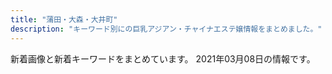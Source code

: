 ```yaml
---
title: "蒲田・大森・大井町"
description: "キーワード別にの巨乳アジアン・チャイナエステ嬢情報をまとめました。"
---
```


新着画像と新着キーワードをまとめています。
2021年03月08日の情報です。

<DmmAffiliateIns />
<KeywordTable
  shops={
    [
    {
        "station": "\u84b2\u7530\u99c5\u897f\u53e3",
        "url": "http://iyashimori.info/",
        "keywords": {
            "E": 2,
            "\u80f8": 2,
            "F": 6
        },
        "name": "\u604b\u306e\u82b1",
        "img_links": [
            "http://iyashimori.info/img/qj.png",
            "http://iyashimori.info/img/topimg1.jpg",
            "http://iyashimori.info/up/uploads/20201019190220h.jpg",
            "http://iyashimori.info/img/price.jpg",
            "http://iyashimori.info/up/uploads/20210210211620iii.jpg",
            "http://iyashimori.info/img/50qj.jpg",
            "http://iyashimori.info/img/tel.png",
            "http://iyashimori.info/up/uploads/20201127115125t.jpg",
            "http://iyashimori.info/img/50price.jpg",
            "http://iyashimori.info/img/50staff.jpg",
            "http://iyashimori.info/up/uploads/20210210211631ii.jpg",
            "http://iyashimori.info/up/uploads/2020062222115088.jpg",
            "http://iyashimori.info/up/uploads/202010142346103.jpg",
            "http://iyashimori.info/img/totop.png",
            "http://iyashimori.info/img/caution.png",
            "http://iyashimori.info/up/uploads/20201219182745say.jpg",
            "http://iyashimori.info/img/topimg2.jpg",
            "http://iyashimori.info/up/uploads/20201227225056mo.jpg",
            "http://iyashimori.info/up/uploads/20200725171457y.jpg",
            "http://iyashimori.info/img/telephone.png",
            "http://iyashimori.info/up/uploads/20200730210025e.jpg",
            "http://iyashimori.info/up/uploads/20201021001554k.jpg",
            "http://iyashimori.info/img/topimg.jpg",
            "http://iyashimori.info/up/uploads/20210204121304rin.jpg",
            "http://iyashimori.info/img/topimg3.jpg"
        ]
    },
    {
        "keywords": {
            "87": 4,
            "85": 12,
            "D": 19,
            "C": 6,
            "86": 9,
            "83": 1,
            "E": 3
        },
        "name": "\u7f8e\u7409\u7409",
        "url": "http://www.e-uluru.info/",
        "station": "JR\u84b2\u7530\u99c5\u6771\u53e3",
        "img_links": [
            "http://www.e-uluru.info/images/upload/thumb/2951922eff997d84.jpg",
            "http://www.e-uluru.info/girl/018.jpg",
            "http://www.e-uluru.info/images/index_12.png",
            "http://www.e-uluru.info/images/staff_08.png",
            "http://www.e-uluru.info/images/upload/thumb/7a73ef7475560f16.jpg",
            "http://www.e-uluru.info/images/upload/f642dd084fb225c9.jpg",
            "http://www.e-uluru.info/images/upload/thumb/e8b0d029c217c7cc.jpg",
            "http://www.e-uluru.info/images/upload/24e3367119cd81d4.jpg",
            "http://www.e-uluru.info/s/girl/01.jpg",
            "http://www.e-uluru.info/images/upload/90eec703fb0861db.jpg",
            "http://www.e-uluru.info/images/upload/thumb/30e7a9b6a2619196.jpg",
            "http://www.e-uluru.info/images/upload/thumb/71169c7f826021d0.jpg",
            "http://www.e-uluru.info/images/upload/thumb/b71e9dc3cfa0f9b4.jpg",
            "http://www.e-uluru.info/images/upload/thumb/2d668ea61cdabce4.jpg",
            "http://www.e-uluru.info/girl/019.jpg",
            "http://www.e-uluru.info/images/index_03.png",
            "http://www.e-uluru.info/images/upload/thumb/2e83ce7f87e28c10.jpg",
            "http://www.e-uluru.info/images/index_05.png",
            "http://www.e-uluru.info/girl/020.jpg",
            "http://www.e-uluru.info/s/images/icon_tel.png",
            "http://www.e-uluru.info/images/info01.png",
            "http://www.e-uluru.info/images/upload/b5241af23f911574.jpg",
            "http://www.e-uluru.info/images/upload/thumb/1ddb0f728d864feb.jpg",
            "http://www.e-uluru.info/images/upload/thumb/c7886d02d33ae09c.jpg",
            "http://www.e-uluru.info/images/upload/e8b0d029c217c7cc.jpg",
            "http://www.e-uluru.info/images/upload/c8b0d079c922b041.jpg",
            "http://www.e-uluru.info/girl/033.jpg",
            "http://www.e-uluru.info/images/upload/539dd2297c44dec2.jpg",
            "http://www.e-uluru.info/images/upload/288f933e02c0cf58.jpg",
            "http://www.e-uluru.info/images/r02.jpg",
            "http://www.e-uluru.info/images/upload/thumb/d4a6c5a9e3801cc7.jpg",
            "http://www.e-uluru.info/girl/030.jpg",
            "http://www.e-uluru.info/girl/06.jpg",
            "http://www.e-uluru.info/images/upload/08e930d29f9d5b3e.jpg",
            "http://www.e-uluru.info/images/index_06.png",
            "http://www.e-uluru.info/images/upload/a86dfeb81b8ab370.jpg",
            "http://www.e-uluru.info/images/r01.jpg",
            "http://www.e-uluru.info/girl/07.jpg",
            "http://www.e-uluru.info/images/upload/thumb/90eec703fb0861db.jpg",
            "http://www.e-uluru.info/images/upload/03b615dbd4a8d4e4.jpg",
            "http://www.e-uluru.info/images/index_07.png",
            "http://www.e-uluru.info/images/upload/c7886d02d33ae09c.jpg",
            "http://www.e-uluru.info/images/index_08.png",
            "http://www.e-uluru.info/images/upload/7a73ef7475560f16.jpg",
            "http://www.e-uluru.info/images/upload/thumb/f642dd084fb225c9.jpg",
            "http://www.e-uluru.info/images/upload/thumb/c8b0d079c922b041.jpg",
            "http://www.e-uluru.info/girl/016.jpg",
            "http://www.e-uluru.info/images/upload/thumb/ebc831946fdc3143.jpg",
            "http://www.e-uluru.info/images/index_02.png",
            "http://www.e-uluru.info/images/upload/9e6373c225b7bc51.jpg",
            "http://www.e-uluru.info/s/images/icon_info.png",
            "http://www.e-uluru.info/girl/015.jpg",
            "http://www.e-uluru.info/girl/014.jpg",
            "http://www.e-uluru.info/girl/028.jpg",
            "http://www.e-uluru.info/images/upload/thumb/b5241af23f911574.jpg",
            "http://www.e-uluru.info/images/upload/f436fca81b34a90a.jpg",
            "http://www.e-uluru.info/s/images/icon_covergirl.png",
            "http://www.e-uluru.info/girl/024.jpg",
            "http://www.e-uluru.info/images/upload/thumb/db7023b92ef16bbc.jpg",
            "http://www.e-uluru.info/images/upload/12cb1bdfa779a5e6.jpg",
            "http://www.e-uluru.info/images/upload/2951922eff997d84.jpg",
            "http://www.e-uluru.info/i/girl/013.jpg",
            "http://www.e-uluru.info/images/upload/thumb/03b615dbd4a8d4e4.jpg",
            "http://www.e-uluru.info/images/rec_09.png",
            "http://www.e-uluru.info/images/upload/a42cde1d7d7ca5c0.jpg",
            "http://www.e-uluru.info/images/upload/2e83ce7f87e28c10.jpg",
            "http://www.e-uluru.info/s/images/icon_staff.png",
            "http://www.e-uluru.info/images/upload/056ff3de81fe9024.jpg",
            "http://www.e-uluru.info/images/upload/a944203deb9da4de.jpg",
            "http://www.e-uluru.info/images/upload/d4a6c5a9e3801cc7.jpg",
            "http://www.e-uluru.info/girl/032.jpg",
            "http://www.e-uluru.info/images/upload/db7023b92ef16bbc.jpg",
            "http://www.e-uluru.info/images/upload/thumb/73a690610b4828e0.jpg",
            "http://www.e-uluru.info/girl/01.jpg",
            "http://www.e-uluru.info/images/pro.jpg",
            "http://www.e-uluru.info/images/upload/ebc831946fdc3143.jpg",
            "http://www.e-uluru.info/images/upload/thumb/a86dfeb81b8ab370.jpg",
            "http://www.e-uluru.info/images/upload/d33358c73f674e0d.jpg",
            "http://www.e-uluru.info/images/upload/thumb/98ac232614327354.jpg",
            "http://www.e-uluru.info/images/index_11.png",
            "http://www.e-uluru.info/images/rec_08.png",
            "http://www.e-uluru.info/images/upload/30e7a9b6a2619196.jpg",
            "http://www.e-uluru.info/images/index_04.png",
            "http://www.e-uluru.info/images/upload/thumb/a42cde1d7d7ca5c0.jpg",
            "http://www.e-uluru.info/images/upload/8ee8987b2165d4fc.jpg",
            "http://www.e-uluru.info/images/r05.jpg",
            "http://www.e-uluru.info/images/upload/thumb/f436fca81b34a90a.jpg",
            "http://www.e-uluru.info/s/images/icon_topics.png",
            "http://www.e-uluru.info/girl/012.jpg",
            "http://www.e-uluru.info/images/upload/71169c7f826021d0.jpg",
            "http://www.e-uluru.info/images/upload/ad830a43974bad03.jpg",
            "http://www.e-uluru.info/images/upload/73a690610b4828e0.jpg",
            "http://www.e-uluru.info/images/r03.jpg",
            "http://www.e-uluru.info/girl/021.jpg",
            "http://www.e-uluru.info/girl/013.jpg",
            "http://www.e-uluru.info/girl/031.jpg",
            "http://www.e-uluru.info/images/index_01.png",
            "http://www.e-uluru.info/girl/034.jpg",
            "http://www.e-uluru.info/images/upload/thumb/12cb1bdfa779a5e6.jpg",
            "http://www.e-uluru.info/images/upload/1ddb0f728d864feb.jpg",
            "http://www.e-uluru.info/images/index_13.png",
            "http://www.e-uluru.info/images/upload/b71e9dc3cfa0f9b4.jpg",
            "http://www.e-uluru.info/s/images/icon_top.png",
            "http://www.e-uluru.info/images/sys_08.png",
            "http://www.e-uluru.info/images/upload/thumb/056ff3de81fe9024.jpg",
            "http://www.e-uluru.info/images/upload/thumb/a944203deb9da4de.jpg",
            "http://www.e-uluru.info/images/upload/98ac232614327354.jpg",
            "http://www.e-uluru.info/images/info_08.png",
            "http://www.e-uluru.info/images/upload/thumb/9e6373c225b7bc51.jpg"
        ]
    },
    {
        "station": "JR\u5927\u68ee\u99c5\u6771\u53e3",
        "img_links": [],
        "name": "\u61a9",
        "keywords": {},
        "url": "http://ikoi.xyz.mn/"
    },
    {
        "img_links": [
            "http://www.honeys.relaxmens.com/files/001.jpg",
            "http://www.honeys.relaxmens.com/files/003-03.jpg",
            "http://www.honeys.relaxmens.com/files/006-03.jpg",
            "http://www.honeys.relaxmens.com/images/m-top003.jpg",
            "http://www.honeys.relaxmens.com/photo_news/upimg/1223560260d4dabadb_0.jpg",
            "http://www.honeys.relaxmens.com/images/foot01.jpg",
            "http://www.honeys.relaxmens.com/files/004-02.jpg",
            "http://www.honeys.relaxmens.com/files/004.jpg",
            "http://www.honeys.relaxmens.com/images/m-top004.jpg",
            "http://www.honeys.relaxmens.com/photo_news/upimg/854156035cd1560893_0.jpg",
            "http://www.honeys.relaxmens.com/images/call.png",
            "http://www.honeys.relaxmens.com/images/m-head01.jpg",
            "http://www.honeys.relaxmens.com/files/001-03.jpg",
            "http://www.honeys.relaxmens.com/files/005-03.jpg",
            "http://www.honeys.relaxmens.com/files/005-02.jpg",
            "http://www.honeys.relaxmens.com/files/005.jpg",
            "http://www.honeys.relaxmens.com/files/006-02.jpg",
            "http://www.honeys.relaxmens.com/files/003.jpg",
            "http://www.honeys.relaxmens.com/files/003-02.jpg",
            "http://www.honeys.relaxmens.com/files/004-03.jpg",
            "http://www.honeys.relaxmens.com/files/002-03.jpg",
            "http://www.honeys.relaxmens.com/files/002.jpg",
            "http://www.honeys.relaxmens.com/files/002-02.jpg",
            "http://www.honeys.relaxmens.com/files/006.jpg",
            "http://www.honeys.relaxmens.com/files/001-02.jpg"
        ],
        "url": "http://www.honeys.relaxmens.com/",
        "name": "\u30cf\u30cb\u30fc\u30ba",
        "keywords": {
            "87": 8,
            "86": 4,
            "D": 6,
            "C": 6
        },
        "station": "JR\u84b2\u7530\u99c5\u897f\u53e3"
    },
    {
        "img_links": [
            "http://kinraku.este88.com/gals/risa1.jpg",
            "http://kinraku.este88.com/img/header01.jpg",
            "http://kinraku.este88.com/gals/yuyu1.jpg",
            "http://kinraku.este88.com/img/header02.jpg",
            "http://kinraku.este88.com/gals/momo1.jpg",
            "http://kinraku.este88.com/img/header03.jpg",
            "http://kinraku.este88.com/gals/kiki1.jpg",
            "http://kinraku.este88.com/img/header00.jpg",
            "http://kinraku.este88.com/gals/rara1.jpg",
            "http://kinraku.este88.com/images/sp02.jpg",
            "http://kinraku.este88.com/gals/yuri1.jpg"
        ],
        "url": "http://kinraku.este88.com/",
        "keywords": {},
        "name": "\u91d1\u697d-\u30ad\u30f3\u30e9\u30af-",
        "station": "JR\u84b2\u7530\u99c5\u897f\u53e3"
    },
    {
        "name": "\u30b7\u30e3\u30eb\u30e0",
        "station": "JR\u84b2\u7530\u99c5\u6771\u53e3",
        "keywords": {},
        "url": "http://syarumu.net",
        "img_links": [
            "http://syarumu.net/up/uploads/20180802213607serina.jpg",
            "http://syarumu.net/up/uploads/20190525003732risa.jpg",
            "http://syarumu.net/images/price.jpg",
            "http://syarumu.net/up/uploads/2020062222282211.jpg",
            "http://syarumu.net/up/uploads/20191028120109pre.jpg",
            "http://syarumu.net/up/uploads/20200728221353kana.jpg",
            "http://syarumu.net/up/uploads/20190720013113erika.jpg",
            "http://syarumu.net/up/uploads/20160812161809aiko5.jpg",
            "http://syarumu.net/up/uploads/20160813224746kasumi.jpg",
            "http://syarumu.net/up/uploads/20181204215307yurika.jpg",
            "http://syarumu.net/images/info.png",
            "http://syarumu.net/up/newsimg/20180519150354kanaa.jpg",
            "http://syarumu.net/up/uploads/20180802213749ai.jpg",
            "http://syarumu.net/up/newsimg/20171016204113mayumi1.jpg",
            "http://syarumu.net/up/uploads/20171016204051mayumi2.jpg",
            "http://syarumu.net/up/uploads/20190522203018saori1.jpg",
            "http://syarumu.net/up/uploads/20201008205617r.jpg",
            "http://syarumu.net/up/uploads/20190426134943sumire1.jpg",
            "http://syarumu.net/up/newsimg/20180519143336risa1.jpg",
            "http://syarumu.net/up/uploads/20170108170417kira4.jpg",
            "http://syarumu.net/up/uploads/20171001173455haruka.jpg",
            "http://syarumu.net/up/uploads/20190522203024saori2.jpg",
            "http://syarumu.net/up/uploads/20190813233629mirai2.jpg",
            "http://syarumu.net/up/uploads/20180802213619serina1.jpg",
            "http://syarumu.net/up/uploads/20190516212007k2.jpg",
            "http://syarumu.net/up/uploads/20191121214351yua.jpg",
            "http://syarumu.net/up/uploads/20171016204051mayumi.jpg",
            "http://syarumu.net/up/uploads/20170406223535mao.jpg",
            "http://syarumu.net/up/uploads/20190714114509image.jpeg",
            "http://syarumu.net/up/uploads/20190301204316ayako.jpg",
            "http://syarumu.net/up/uploads/20190903230049natumi.jpg",
            "http://syarumu.net/up/uploads/20161219214103hitomi1.jpg",
            "http://syarumu.net/up/uploads/20160811191905hitomi.jpg",
            "http://syarumu.net/up/uploads/20160812161741aiko.jpg",
            "http://syarumu.net/images/tel.jpg",
            "http://syarumu.net/up/uploads/20190912225334hina2.jpg",
            "http://syarumu.net/up/uploads/20180802213555serina2.jpg",
            "http://syarumu.net/up/uploads/20191121214442AXKE6657.jpg",
            "http://syarumu.net/up/uploads/20171016204051mayumi1.jpg",
            "http://syarumu.net/up/uploads/20190903230049natumi2.jpg",
            "http://syarumu.net/up/uploads/20190301204324ayako1.jpg",
            "http://syarumu.net/up/uploads/20200728221316kan.jpg",
            "http://syarumu.net/up/uploads/20170106012055kira3.jpg",
            "http://syarumu.net/up/uploads/20160812161757aiko4.jpg",
            "http://syarumu.net/up/newsimg/20170406223636mao.jpg",
            "http://syarumu.net/up/uploads/20190426134932sumire.jpg",
            "http://syarumu.net/up/uploads/20190912225327hina1.jpg",
            "http://syarumu.net/up/newsimg/201707272103202.jpg",
            "http://syarumu.net/up/uploads/20171119193048nana4.jpg",
            "http://syarumu.net/images/qj.jpg",
            "http://syarumu.net/up/uploads/202006222228319.jpg",
            "http://syarumu.net/up/uploads/20190525003719risa1.jpg",
            "http://syarumu.net/up/uploads/2017101023014120170519212939eri1.jpg",
            "http://syarumu.net/up/uploads/20190516211959k1.jpg",
            "http://syarumu.net/up/uploads/20171119193015nana3.jpg",
            "http://syarumu.net/up/uploads/20190819221937moe.jpg",
            "http://syarumu.net/images/qr.jpg",
            "http://syarumu.net/up/uploads/20190912225320hina.jpg"
        ]
    },
    {
        "url": "http://rainbowest.info/",
        "station": "JR\u84b2\u7530\u99c5\u6771\u53e3",
        "name": "\u30de\u30ea\u30e2",
        "keywords": {},
        "img_links": [
            "http://rainbowest.info/up/uploads/20201030211457ri1.jpg",
            "http://rainbowest.info/images/t1.png",
            "http://rainbowest.info/up/uploads/20200920192127a.jpg",
            "http://rainbowest.info/images/ttl_staff.png",
            "http://rainbowest.info/images/price.jpg",
            "http://rainbowest.info/up/uploads/20181126233152s.jpg",
            "http://rainbowest.info/images/ttl_qj.png",
            "http://rainbowest.info/up/uploads/20201030211630ri2.jpg",
            "http://rainbowest.info/images/rec.png",
            "http://rainbowest.info/images/ttl_price.png",
            "http://rainbowest.info/up/uploads/20181126233125aya.jpg",
            "http://rainbowest.info/images/t2.png",
            "http://rainbowest.info/images/header_bg.png",
            "http://rainbowest.info/up/uploads/20181126232839r.jpg",
            "http://rainbowest.info/images/s2.jpg",
            "http://rainbowest.info/images/k.png"
        ]
    },
    {
        "keywords": {
            "86": 4,
            "87": 1,
            "D": 3,
            "C": 19,
            "85": 3
        },
        "url": "http://yume-yume.info/",
        "img_links": [
            "http://yume-yume.info/img/s1.jpg",
            "http://yume-yume.info/i/img/r0.jpg",
            "http://yume-yume.info/img/sta17.jpg",
            "http://yume-yume.info/i/img/sta15.jpg",
            "http://yume-yume.info/i/img/nos.jpg",
            "http://yume-yume.info/i/img/r2.jpg",
            "http://yume-yume.info/img/st17.jpg",
            "http://a.jps.cm/yume/wp-content/uploads/sites/36/2020/12/2470AE4C-2A60-4C35-A4C8-043E2F5EF2BD.jpeg",
            "http://yume-yume.info/img/st15.jpg",
            "http://yume-yume.info/img/nos.jpg",
            "http://yume-yume.info/img/s17.jpg",
            "http://yume-yume.info/img/sta3.jpg",
            "http://yume-yume.info/img/st3.jpg",
            "http://yume-yume.info/img/fla.jpg",
            "http://yume-yume.info/img/s3.jpg",
            "http://yume-yume.info/img/st2.jpg",
            "http://yume-yume.info/img/sta15.jpg",
            "http://yume-yume.info/img/st1.jpg",
            "http://yume-yume.info/img/st01.jpg",
            "http://yume-yume.info/i/img/sta3.jpg",
            "http://yume-yume.info/i/img/sta1.jpg",
            "http://yume-yume.info/img/s15.jpg",
            "http://yume-yume.info/img/r9.jpg",
            "http://yume-yume.info/i/img/r1.jpg",
            "http://yume-yume.info/i/img/r4.jpg",
            "http://yume-yume.info/img/sta4.jpg",
            "http://yume-yume.info/img/s2.jpg",
            "http://yume-yume.info/i/img/sta4.jpg",
            "http://yume-yume.info/img/s4.jpg",
            "http://yume-yume.info/i/img/sta17.jpg",
            "http://yume-yume.info/img/botton.jpg",
            "http://yume-yume.info/img/st4.jpg",
            "http://yume-yume.info/img/st02.jpg",
            "http://yume-yume.info/img/sta2.jpg",
            "http://yume-yume.info/img/sta1.jpg",
            "http://yume-yume.info/i/img/sta2.jpg",
            "http://yume-yume.info/img/mo.png"
        ],
        "name": "\u5922\u306e\u307e\u305f\u5922",
        "station": "JR\u84b2\u7530\u99c5\u897f\u53e3"
    },
    {
        "station": "JR\u84b2\u7530\u99c5\u897f\u53e3",
        "name": "No1\u30fb\u30ca\u30f3\u30d0\u30fc\u30ef\u30f3",
        "keywords": {},
        "url": "http://pro-akasuri.net/",
        "img_links": [
            "http://pro-akasuri.net/staff/staff7.jpg",
            "http://pro-akasuri.net/staff/staff6.jpg",
            "http://pro-akasuri.net/pic/pic4.jpg",
            "http://pro-akasuri.net/pic/pic3.jpg",
            "http://pro-akasuri.net/staff/staff1.jpg",
            "http://pro-akasuri.net/pic/pic7.jpg",
            "http://pro-akasuri.net/images/banners/b-tel.png",
            "http://pro-akasuri.net/staff/staff10.jpg",
            "http://pro-akasuri.net/images/banners/pic1.jpg",
            "http://pro-akasuri.net/images/banners/3.png",
            "http://pro-akasuri.net/images/banners/pic4.jpg",
            "http://pro-akasuri.net/images/banners/bill.jpg",
            "http://pro-akasuri.net/staff/staff11.jpg",
            "http://pro-akasuri.net/staff/staff9.jpg",
            "http://pro-akasuri.net/pic/pic8.jpg",
            "http://pro-akasuri.net/images/banners/eyecatch1.jpg",
            "http://pro-akasuri.net/staff/staff13.jpg",
            "http://pro-akasuri.net/images/banners/b-credit.png",
            "http://pro-akasuri.net/images/banners/pic3.jpg",
            "http://pro-akasuri.net/images/banners/2.png",
            "http://pro-akasuri.net/images/banners/top1.jpg",
            "http://pro-akasuri.net/images/banners/b-3f.png",
            "http://pro-akasuri.net/pic/pic2.jpg",
            "http://pro-akasuri.net/images/banners/top2.png",
            "http://pro-akasuri.net/staff/staff5.jpg",
            "http://pro-akasuri.net/images/banners/eyecatch4.jpg",
            "http://pro-akasuri.net/images/banners/1.png",
            "http://pro-akasuri.net/images/banners/pic2.jpg",
            "https://ranking-deli.jp/assets/img/user/link/2020bnr04.jpg",
            "http://pro-akasuri.net/images/banners/side-oil.png",
            "http://pro-akasuri.net/pic/pic1.jpg",
            "http://pro-akasuri.net/pic/pic6.jpg",
            "http://pro-akasuri.net/pic/pic5.jpg"
        ]
    },
    {
        "url": "http://massage-esthe.pw/",
        "keywords": {},
        "name": "\u30aa\u30ec\u306eHoney",
        "img_links": [
            "http://massage-esthe.pw/images/sw_home.png",
            "http://massage-esthe.pw/images/cg01.jpg",
            "http://massage-esthe.pw/images/cg02.jpg",
            "http://massage-esthe.pw/images/cg04.jpg",
            "http://massage-esthe.pw/images/icon_new.png",
            "http://massage-esthe.pw/images/cg031.jpg",
            "http://massage-esthe.pw/images/mainvisual_02_s.jpg",
            "http://massage-esthe.pw/images/cg102.jpg",
            "http://massage-esthe.pw/images/sys03.jpg",
            "http://massage-esthe.pw/images/cg021.jpg",
            "http://massage-esthe.pw/images/cg05.jpg",
            "http://massage-esthe.pw/images/cg091.jpg",
            "http://massage-esthe.pw/images/trigger.jpg",
            "http://massage-esthe.pw/images/cg07.jpg",
            "http://massage-esthe.pw/images/cg09.jpg",
            "http://massage-esthe.pw/images/req_03.jpg",
            "http://massage-esthe.pw/images/head_interior.jpg",
            "http://massage-esthe.pw/images/con01.jpg",
            "http://massage-esthe.pw/images/cg06.jpg",
            "http://massage-esthe.pw/images/cg101.jpg",
            "http://massage-esthe.pw/images/con02.jpg",
            "http://massage-esthe.pw/images/sw_tel.png",
            "http://massage-esthe.pw/images/cg08.jpg",
            "http://massage-esthe.pw/images/mainvisual_01_s.jpg",
            "http://massage-esthe.pw/images/mainvisual_01.jpg",
            "http://massage-esthe.pw/images/mainvisual_02.jpg",
            "http://massage-esthe.pw/images/sys01.jpg",
            "http://massage-esthe.pw/images/head_therapist.jpg",
            "http://massage-esthe.pw/images/cg10.jpg",
            "http://massage-esthe.pw/images/cg03.jpg",
            "http://massage-esthe.pw/images/sys02.jpg",
            "http://massage-esthe.pw/images/con03.jpg"
        ],
        "station": "JR\u84b2\u7530\u99c5\u897f\u53e3"
    },
    {
        "url": "http://with-you.iest.info/",
        "name": "with you",
        "station": "JR\u5927\u4e95\u753a\u99c5",
        "keywords": {
            "86": 6,
            "87": 12,
            "D": 12,
            "C": 6
        },
        "img_links": [
            "http://with-you.iest.info/photos/sites/78/2019/08/2019083003291365.jpg",
            "http://with-you.iest.info/images/service1.jpg",
            "http://with-you.iest.info/images/nbj3.jpg",
            "http://with-you.iest.info/photos/sites/78/2020/04/2020041703530074.jpg",
            "http://with-you.iest.info/images/service3.jpg",
            "http://with-you.iest.info/photos/sites/78/2019/09/2019092708275393.jpg",
            "http://with-you.iest.info/images/tel.jpg",
            "http://with-you.iest.info/images/s_pick.jpg",
            "http://with-you.iest.info/images/acc.jpg",
            "http://with-you.iest.info/images/service2.jpg",
            "http://with-you.iest.info/photos/sites/78/2021/01/2021011602332027.jpg",
            "http://with-you.iest.info/images/service4.jpg",
            "http://with-you.iest.info/images/s_staff.png",
            "http://with-you.iest.info/images/s_news.jpg",
            "http://with-you.iest.info/photos/sites/78/2019/08/2019082704375018.jpg",
            "http://with-you.iest.info/images/top.png",
            "http://with-you.iest.info/images/info.jpg"
        ]
    },
    {
        "keywords": {
            "F": 3,
            "\u4e73": 6
        },
        "img_links": [
            "http://diana.jeez.jp/public/20190728-125640-302.jpeg",
            "http://diana.jeez.jp/public/20190710-152027-812.jpeg",
            "http://diana.jeez.jp/public/20200103-105226-562.jpeg",
            "http://diana.jeez.jp/public/20191220-001603-640.jpeg",
            "http://diana.jeez.jp/public/20181111-190402-789.jpeg",
            "http://diana.jeez.jp/public/20190613-175853-722.jpeg",
            "http://diana.jeez.jp/ueditor/php/upload/image/20190424/1556109007155859.jpg",
            "http://diana.jeez.jp/public/20200108-170159-924.jpeg",
            "http://diana.jeez.jp/public/20210213-094112-923.jpeg",
            "http://diana.jeez.jp/public/20191224-032315-269.jpeg",
            "http://diana.jeez.jp/public/20210308-114357-294.jpeg",
            "http://diana.jeez.jp/public/20191210-122526-507.jpeg",
            "http://diana.jeez.jp/public/20190726-190619-915.jpeg",
            "http://diana.jeez.jp/images/girl-z2.jpg",
            "http://diana.jeez.jp/public/20200929-095131-412.jpeg",
            "http://diana.jeez.jp/public/20181111-190307-983.jpeg",
            "http://diana.jeez.jp/public/20210308-124458-331.jpeg",
            "http://diana.jeez.jp/public/20190809-025651-969.jpeg",
            "http://diana.jeez.jp/public/20180929-222629-193.jpeg",
            "http://diana.jeez.jp/public/20181111-190416-494.jpeg",
            "http://diana.jeez.jp/public/20181111-190250-481.jpeg",
            "http://diana.jeez.jp/public/20190426-105139-740.jpg",
            "http://diana.jeez.jp/public/20190610-160901-701.jpeg",
            "http://diana.jeez.jp/public/20191109-124210-239.jpeg",
            "http://diana.jeez.jp/public/20190610-162055-294.jpeg",
            "http://diana.jeez.jp/images/girl-z1.jpg",
            "http://diana.jeez.jp/public/20200211-132149-221.jpeg"
        ],
        "station": "JR\u84b2\u7530\u99c5\u897f\u53e3",
        "name": "\u30c0\u30a4\u30a2\u30ca\u30fbDIANA",
        "url": "http://diana.jeez.jp/"
    },
    {
        "keywords": {
            "86": 6,
            "82": 6,
            "D": 18,
            "C": 17,
            "87": 12
        },
        "name": "\u9e97\u4eba",
        "img_links": [
            "http://www.reijin.mensest.com/images/sp_top.jpg",
            "http://www.reijin.mensest.com/files/002.jpg",
            "http://www.reijin.mensest.com/files/003.jpg",
            "http://www.reijin.mensest.com/files/001.jpg",
            "http://www.reijin.mensest.com/images/top.png",
            "http://www.reijin.mensest.com/files/004.jpg"
        ],
        "url": "http://www.reijin.mensest.com/",
        "station": "JR\u5927\u4e95\u753a\u99c5\u4e2d\u592e\u897f\u53e3"
    },
    {
        "url": "http://hana.ests.jp/",
        "name": "\u83ef\u30fb\u306f\u306a",
        "img_links": [
            "http://hana.ests.jp/photos/sites/38/2019/04/2019040810452923.jpg",
            "http://hana.ests.jp/images/themes/blue/r3.jpg",
            "http://hana.ests.jp/images/room4.jpg",
            "http://hana.ests.jp/photos/sites/38/2019/11/2019111817153489.jpg",
            "http://hana.ests.jp/images/themes/blue/s_pickup.png",
            "http://hana.ests.jp/images/room2.jpg",
            "http://hana.ests.jp/images/themes/blue/line.png",
            "http://hana.ests.jp/images/room3.jpg",
            "http://hana.ests.jp/images/themes/blue/s_newface.png",
            "http://hana.ests.jp/photos/sites/38/2018/10/2018102215070374.jpg",
            "http://hana.ests.jp/photos/sites/38/2018/10/2018102212515098.jpg",
            "http://hana.ests.jp/images/themes/blue/no2.png",
            "http://hana.ests.jp/images/themes/blue/s_link.png",
            "http://hana.ests.jp/images/themes/blue/s_zysx.png",
            "http://hana.ests.jp/photos/sites/38/2018/10/2018102215070310.jpg",
            "http://hana.ests.jp/images/room1.jpg",
            "http://hana.ests.jp/photos/sites/38/2020/12/2020120114093027.jpg",
            "http://hana.ests.jp/images/themes/blue/s_ranking.png",
            "http://hana.ests.jp/images/themes/blue/mobile.jpg",
            "http://hana.ests.jp/images/themes/blue/s_news.png",
            "http://hana.ests.jp/images/themes/blue/s_staff.png",
            "http://hana.ests.jp/images/themes/blue/no1.png",
            "http://hana.ests.jp/photos/sites/38/2018/05/2018052410461655.jpg",
            "http://hana.ests.jp/photos/sites/38/2018/12/2018122818061554.jpg"
        ],
        "keywords": {
            "C": 23,
            "D": 48,
            "87": 12,
            "86": 18,
            "84": 6,
            "85": 6,
            "83": 6
        },
        "station": "JR\u84b2\u7530\u99c5\u897f\u53e3"
    },
    {
        "keywords": {
            "85": 40,
            "87": 40,
            "84": 10,
            "92": 10,
            "D": 80,
            "86": 20,
            "E": 30,
            "83": 10,
            "88": 10,
            "F": 30
        },
        "img_links": [
            "http://yurari.ests.co/images/s_service.png",
            "http://yurari.ests.co/photos/sites/33/2020/10/2020102211543336.jpg",
            "http://yurari.ests.co/photos/sites/33/2021/02/202102041041291.jpg",
            "http://yurari.ests.co/images/room2.jpg",
            "http://yurari.ests.co/photos/sites/33/2020/10/2020102111224281.jpg",
            "http://yurari.ests.co/photos/sites/33/2021/02/2021021012395160.jpg",
            "http://yurari.ests.co/images/service3.jpg",
            "http://yurari.ests.co/images/room1.jpg",
            "http://yurari.ests.co/images/service4.jpg",
            "http://yurari.ests.co/photos/sites/33/2020/10/2020102010480431.jpg",
            "http://yurari.ests.co/photos/sites/33/2020/08/2020080117472090.jpg",
            "http://yurari.ests.co/images/info.jpg",
            "http://yurari.ests.co/images/service1.jpg",
            "http://yurari.ests.co/images/s_news.jpg",
            "http://yurari.ests.co/photos/sites/33/2020/09/2020090115273947.jpg",
            "http://yurari.ests.co/photos/sites/33/2021/01/2021012512484152.jpg",
            "http://yurari.ests.co/photos/sites/33/2020/11/2020112715562239.jpg",
            "http://yurari.ests.co/photos/sites/33/2021/02/2021021010544188.jpg",
            "http://yurari.ests.co/images/room3.jpg",
            "http://yurari.ests.co/images/top.jpg",
            "http://yurari.ests.co/images/service2.jpg",
            "http://yurari.ests.co/photos/sites/33/2020/11/2020112715562914.jpg",
            "http://yurari.ests.co/photos/sites/33/2020/09/2020090115274081.jpg",
            "http://yurari.ests.co/photos/sites/33/2020/12/2020121917142684.jpg",
            "http://yurari.ests.co/images/s_pick.jpg",
            "http://yurari.ests.co/images/mobile.jpg",
            "http://yurari.ests.co/photos/sites/33/2020/10/2020101317404868.jpg",
            "http://yurari.ests.co/images/room4.jpg",
            "http://yurari.ests.co/photos/sites/33/2020/07/2020072517001526.jpg",
            "http://yurari.ests.co/images/s_staff.png",
            "http://yurari.ests.co/photos/sites/33/2020/06/2020061916403177.jpg"
        ],
        "station": "JR\u84b2\u7530\u99c5\u897f\u53e3",
        "name": "\u3075\u308f\u3075\u308f",
        "url": "http://yurari.ests.co/"
    },
    {
        "img_links": [
            "http://suica.jpn.cm/images/info.jpg",
            "http://suica.jpn.cm/photos/sites/3/2020/08/2020081913081173.jpg",
            "http://suica.jpn.cm/photos/sites/3/2020/12/2020120616111237.jpg",
            "http://suica.jpn.cm/photos/sites/3/2020/12/2020120618581429.jpg",
            "http://suica.jpn.cm/photos/sites/3/2020/08/2020081512284124.jpg",
            "https://www.a-side.com/ad/koko/include/banner/koko_468x60.png",
            "http://suica.jpn.cm/images/2.jpg",
            "http://suica.jpn.cm/photos/sites/3/2020/08/2020082117404189.jpg",
            "http://suica.jpn.cm/photos/sites/3/2020/08/202008151230107.jpg",
            "http://suica.jpn.cm/photos/sites/3/2020/08/202008191308233.jpg",
            "http://suica.jpn.cm/images/s_reruit.png",
            "http://suica.jpn.cm/photos/sites/3/2020/08/2020081512300276.jpg",
            "http://suica.jpn.cm/photos/sites/3/2020/08/2020081512295237.jpg",
            "http://suica.jpn.cm/photos/sites/3/2020/11/2020111415464983.jpg",
            "http://suica.jpn.cm/images/top1.jpg",
            "http://suica.jpn.cm/images/s_staff.png",
            "http://suica.jpn.cm/images/1.jpg",
            "http://suica.jpn.cm/images/news.png",
            "http://suica.jpn.cm/photos/sites/3/2020/11/2020111415465544.jpg",
            "http://suica.jpn.cm/photos/sites/3/2020/08/2020081913081756.jpg",
            "http://suica.jpn.cm/photos/sites/3/2020/08/2020082117403663.jpg",
            "http://suica.jpn.cm/images/top.jpg",
            "http://suica.jpn.cm/photos/sites/3/2020/08/2020081512284950.jpg",
            "http://suica.jpn.cm/photos/sites/3/2020/12/202012061611111.jpg",
            "http://suica.jpn.cm/photos/sites/3/2020/08/2020081512285962.jpg"
        ],
        "url": "http://suica.jpn.cm/",
        "station": "JR\u5927\u4e95\u753a\u99c5\u4e2d\u592e\u53e3",
        "name": "\u30b9\u30a4\u30ab",
        "keywords": {
            "91": 2,
            "E": 2,
            "D": 10,
            "85": 4,
            "87": 2,
            "86": 2,
            "80": 2
        }
    },
    {
        "img_links": [
            "http://es-refine.xyz/images/pickup_t.jpg",
            "http://es-refine.xyz/images/g2.jpg",
            "http://es-refine.xyz/images/top.jpg",
            "http://es-refine.xyz/images/end.png",
            "http://es-refine.xyz/images/4.jpg",
            "http://es-refine.xyz/images/a3.jpg",
            "http://es-refine.xyz/images/a5.jpg",
            "http://es-refine.xyz/images/g6.jpg",
            "http://es-refine.xyz/images/mobile.jpg",
            "http://es-refine.xyz/images/g02.jpg",
            "http://es-refine.xyz/images/r2.jpg",
            "http://es-refine.xyz/images/tite-link.jpg",
            "http://es-refine.xyz/images/g7.jpg",
            "http://es-refine.xyz/images/a6.jpg",
            "http://es-refine.xyz/images/a2.jpg",
            "http://es-refine.xyz/images/tite-staff.jpg",
            "http://es-refine.xyz/images/r3.jpg",
            "http://es-refine.xyz/images/a4.jpg",
            "http://es-refine.xyz/images/g.jpg",
            "http://es-refine.xyz/images/3.jpg",
            "http://es-refine.xyz/images/a1.jpg",
            "http://es-refine.xyz/images/g8.jpg"
        ],
        "url": "http://es-refine.xyz/",
        "keywords": {
            "C": 12
        },
        "station": "JR\u5927\u68ee\u99c5\u6771\u53e3",
        "name": "Refine\u30fb\u30ea\u30d5\u30a1\u30a4\u30f3"
    },
    {
        "img_links": [
            "http://www.oasis.maesjp.com/images/rsubt5.png",
            "http://www.oasis.maesjp.com/files/005.jpg",
            "http://www.oasis.maesjp.com/images/rsubt2.png",
            "http://www.oasis.maesjp.com/images/rsubt3.png",
            "http://www.oasis.maesjp.com/files/001.jpg",
            "http://www.oasis.maesjp.com/images/r03.jpg",
            "http://www.oasis.maesjp.com/images/b-online.png",
            "http://www.oasis.maesjp.com/files/004.jpg",
            "http://www.oasis.maesjp.com/images/m1.jpg",
            "http://www.oasis.maesjp.com/files/001-02.jpg",
            "http://www.oasis.maesjp.com/images/m3.jpg",
            "http://www.oasis.maesjp.com/images/r02.jpg",
            "http://www.oasis.maesjp.com/images/rsubt4.png",
            "http://www.oasis.maesjp.com/images/rsubt6.png",
            "http://www.oasis.maesjp.com/photo_news/upimg/112116017a8c0c8986_0.jpg",
            "http://www.oasis.maesjp.com/images/r01.jpg",
            "http://www.oasis.maesjp.com/files/003-02.jpg",
            "http://www.oasis.maesjp.com/files/005-02.jpg",
            "http://www.oasis.maesjp.com/images/slider-img002.jpg",
            "http://www.oasis.maesjp.com/files/002.jpg",
            "http://www.oasis.maesjp.com/images/rsubt7.png",
            "http://www.oasis.maesjp.com/images/m4.jpg",
            "http://www.oasis.maesjp.com/images/m6.jpg",
            "http://www.oasis.maesjp.com/images/r04.jpg",
            "http://www.oasis.maesjp.com/images/tel2.png",
            "http://www.oasis.maesjp.com/images/rsubt1.png",
            "http://www.oasis.maesjp.com/files/002-02.jpg",
            "http://www.oasis.maesjp.com/files/004-02.jpg",
            "http://www.oasis.maesjp.com/images/m2.jpg",
            "http://www.oasis.maesjp.com/images/b-tel.png",
            "http://www.oasis.maesjp.com/images/slider-img001.jpg",
            "http://www.oasis.maesjp.com/files/003.jpg"
        ],
        "name": "\u30aa\u30a2\u30b7\u30b9",
        "url": "http://www.oasis.maesjp.com/",
        "station": "JR\u5927\u4e95\u753a\u99c5\u4e2d\u592e\u53e3",
        "keywords": {
            "85": 24,
            "87": 8,
            "D": 16,
            "86": 8,
            "C": 24
        }
    },
    {
        "img_links": [
            "http://www.es-princess.com/images/index_28.jpg",
            "http://www.es-princess.com/images/index_17.jpg",
            "http://www.es-princess.com/s/images/pc.png",
            "http://www.es-princess.com/images/index_23.jpg",
            "http://www.es-princess.com/s/images/service_07.png",
            "http://www.es-princess.com/images/index_15.jpg",
            "http://www.es-princess.com/s/images/t4.jpg",
            "http://www.es-princess.com/s/uploads/04.jpg",
            "http://www.es-princess.com/images/index_13.jpg",
            "http://www.es-princess.com/images/index_01.jpg",
            "http://www.es-princess.com/s/images/t2.jpg",
            "http://www.es-princess.com/images/upload/thumb/28d10c17ec4ef55b.jpg",
            "http://www.es-princess.com/images/upload/thumb/440836ac204e3ae6.jpg",
            "http://www.es-princess.com/s/images/slider/3.jpg",
            "http://www.es-princess.com/images/index_27.jpg",
            "http://www.es-princess.com/images/index_24.jpg",
            "http://www.es-princess.com/images/upload/thumb/befa35bfd3fcc1cf.jpg",
            "http://www.es-princess.com/images/upload/thumb/199865d366667d99.jpg",
            "http://www.es-princess.com/images/upload/thumb/a77e3ba56953c62a.jpg",
            "http://www.es-princess.com/images/upload/thumb/34d0c1f12f3d1581.jpg",
            "http://www.es-princess.com/images/upload/thumb/fac24168ab90cc92.jpg",
            "http://www.es-princess.com/images/index_35.jpg",
            "http://www.es-princess.com/s/image/nav_hotel.png",
            "http://www.es-princess.com/images/upload/thumb/7358bb17b522d506.jpg",
            "http://www.es-princess.com/images/02.jpg",
            "http://www.es-princess.com/images/rec.jpg",
            "http://www.es-princess.com/s/images/service_03.png",
            "http://www.es-princess.com/s/image/nav_topics.png",
            "http://www.es-princess.com/images/upload/thumb/0403172defd2aa75.jpg",
            "http://www.es-princess.com/images/upload/thumb/9081c49e0239e8dc.jpg",
            "http://www.es-princess.com/images/upload/thumb/314d78dc282a338e.jpg",
            "http://www.es-princess.com/images/upload/thumb/33b8e868c76e480e.jpg",
            "http://www.es-princess.com/images/upload/thumb/c9fd1fe34ca64bc2.png",
            "http://www.es-princess.com/images/info.jpg",
            "http://www.es-princess.com/images/upload/thumb/d7645c329c045bbf.jpg",
            "http://www.es-princess.com/s/images/t5.jpg",
            "http://www.es-princess.com/images/upload/thumb/d0adbd6a55204cc6.jpg",
            "http://www.es-princess.com/girl/01.jpg",
            "http://www.es-princess.com/images/upload/thumb/a73cd0efe4586362.jpg",
            "http://www.es-princess.com/images/index_34.jpg",
            "http://www.es-princess.com/images/index_31.jpg",
            "http://www.es-princess.com/images/info_13.jpg",
            "http://www.es-princess.com/images/index_25.jpg",
            "http://www.es-princess.com/s/images/slider/2.jpg",
            "http://www.es-princess.com/images/index_03.jpg",
            "http://www.es-princess.com/images/index_02.jpg",
            "http://www.es-princess.com/s/images/tel.png",
            "http://www.es-princess.com/images/index_05.jpg",
            "http://www.es-princess.com/images/staff_13.jpg",
            "http://www.es-princess.com/s/uploads/02a.jpg",
            "http://www.es-princess.com/images/upload/thumb/977b6b56e17935b8.jpg",
            "http://www.es-princess.com/s/image/nav_sys.png",
            "http://es-princess.com/images/index_06.jpg",
            "http://www.es-princess.com/images/foot_34.jpg",
            "http://www.es-princess.com/images/index_29.jpg",
            "http://www.es-princess.com/images/upload/thumb/966442429a421ade.jpg",
            "http://www.es-princess.com/images/upload/thumb/140d1b4166940516.jpg",
            "http://www.es-princess.com/images/upload/thumb/b673f5c7b6c0c654.jpg",
            "http://www.es-princess.com/s/images/t3.jpg",
            "http://www.es-princess.com/images/upload/thumb/380cd518ae78d99c.jpg",
            "http://www.es-princess.com/images/index_36.jpg",
            "http://www.es-princess.com/images/upload/thumb/cc93f6d3b2f1a8dd.jpg",
            "http://www.es-princess.com/s/uploads/01.jpg",
            "http://www.es-princess.com/s/images/t1.jpg",
            "http://www.es-princess.com/images/index_19.jpg",
            "http://www.es-princess.com/s/image/nav_cast.png",
            "http://www.es-princess.com/images/index_04.jpg",
            "http://www.es-princess.com/s/images/top_2.jpg",
            "http://www.es-princess.com/images/upload/thumb/570cec0ed7dbb299.jpg",
            "http://www.es-princess.com/images/index_07.jpg",
            "http://www.es-princess.com/images/index_18.jpg",
            "http://www.es-princess.com/images/upload/thumb/5e0537ee102a37b1.jpg",
            "http://www.es-princess.com/s/images/okubokomachi.jpg",
            "http://www.es-princess.com/s/images/service_01.png",
            "http://www.es-princess.com/images/upload/thumb/5a01d26b03ae3963.jpg",
            "http://www.es-princess.com/images/upload/thumb/18e6044b88e2d742.jpg",
            "http://es-princess.com/images/index_07.jpg",
            "http://www.es-princess.com/images/upload/thumb/abb982c0ed8c784a.jpg",
            "http://www.es-princess.com/s/images/t6.jpg",
            "http://www.es-princess.com/images/upload/thumb/667df216753c34cf.jpg",
            "http://www.es-princess.com/s/uploads/02.jpg",
            "http://www.es-princess.com/s/images/slider/next.png",
            "http://www.es-princess.com/images/rec_13.jpg",
            "http://www.es-princess.com/images/upload/thumb/b5e216c30766fe2c.jpg",
            "http://www.es-princess.com/images/upload/thumb/8daadfa86c3af0ee.jpg",
            "http://www.es-princess.com/images/index_21.jpg",
            "http://www.es-princess.com/images/upload/thumb/026f0a00a7ebcac9.jpg",
            "http://www.es-princess.com/images/01.jpg",
            "http://www.es-princess.com/images/upload/thumb/ba9e1b4477f15b72.jpg",
            "http://www.es-princess.com/images/index_06.jpg",
            "http://www.es-princess.com/s/images/iphone.png",
            "http://www.es-princess.com/images/upload/thumb/4fbbf39dbb4b5671.jpeg",
            "http://www.es-princess.com/images/upload/thumb/1a80890acbd23f61.jpg",
            "http://www.es-princess.com/images/upload/thumb/af672e0eb7d28ee6.jpg",
            "http://www.es-princess.com/images/03.jpg",
            "http://www.es-princess.com/s/images/slider/prev.png",
            "http://www.es-princess.com/s/images/t7.jpg",
            "http://www.es-princess.com/images/upload/thumb/4caabf554de9febf.jpg",
            "http://www.es-princess.com/s/images/slider/1.jpg",
            "http://www.es-princess.com/s/image/nav_manga.png",
            "http://www.es-princess.com/images/upload/thumb/05aaf6a4110be4ac.jpg",
            "http://www.es-princess.com/images/upload/thumb/123b8dc1f8010cd7.jpg",
            "http://www.es-princess.com/images/upload/thumb/c191f88ab8347247.jpg",
            "http://www.es-princess.com/s/images/t8.jpg",
            "http://www.es-princess.com/images/upload/thumb/99ff32906f064430.jpg",
            "http://www.es-princess.com/s/image/nav_top.png"
        ],
        "keywords": {
            "85": 4,
            "86": 1,
            "91": 4,
            "D": 14,
            "88": 5
        },
        "name": "Princess",
        "station": "JR\u84b2\u7530\u99c5\u897f\u53e3",
        "url": "http://www.es-princess.com/"
    },
    {
        "station": "JR\u84b2\u7530\u99c5\u6771\u53e3",
        "name": "\u30d2\u30fc\u30ea\u30f3\u30b0\u611b",
        "keywords": {
            "83": 6,
            "96": 3,
            "98": 2,
            "90": 2,
            "H": 3,
            "\u80f8": 1,
            "85": 7,
            "C": 11,
            "88": 2,
            "80": 3,
            "D": 4,
            "82": 6,
            "F": 4,
            "\u30bb\u30af\u30b7\u30fc": 2,
            "84": 2
        },
        "img_links": [
            "http://eskk.healing-ai.net/uploads/2021/03/2.jpg",
            "http://www.healing-ai.net/images/img_mainvisual_03.png",
            "http://eskk.healing-ai.net/uploads/g8-1.jpg",
            "http://eskk.healing-ai.net/uploads/2019/11/koko.jpg",
            "http://eskk.healing-ai.net/uploads/2019/05/mika.jpg",
            "http://eskk.healing-ai.net/uploads/2019/12/2-1.jpg",
            "https://www.a-side.com/ad/koko/include/banner/koko_200x40.png",
            "http://eskk.healing-ai.net/uploads/2019/12/3.jpg",
            "http://www.healing-ai.net/images/top2.png",
            "http://www.healing-ai.net/images/icon_new.png",
            "http://eskk.healing-ai.net/uploads/2019/05/nana2.jpg",
            "http://eskk.healing-ai.net/uploads/2020/10/g1.jpg",
            "http://eskk.healing-ai.net/uploads/2019/05/ai1-1.jpg",
            "http://www.healing-ai.net/images/img_mainvisual_01.png",
            "http://eskk.healing-ai.net/uploads/2019/06/g0.jpg",
            "http://eskk.healing-ai.net/uploads/2019/05/nana3.jpg",
            "http://eskk.healing-ai.net/uploads/2019/07/2.jpg",
            "http://www.healing-ai.net/images/bnr_reserve_01.jpg",
            "http://eskk.healing-ai.net/uploads/2020/12/g2.jpg",
            "http://eskk.healing-ai.net/uploads/2019/07/3.jpg",
            "http://eskk.healing-ai.net/uploads/2020/12/g1.jpg",
            "http://eskk.healing-ai.net/uploads/2019/05/g4.jpg",
            "http://eskk.healing-ai.net/uploads/2019/05/g3.jpg",
            "http://eskk.healing-ai.net/uploads/2020/01/g3.jpg",
            "http://eskk.healing-ai.net/uploads/2021/03/4.jpg",
            "http://eskk.healing-ai.net/uploads/2021/03/3.jpg",
            "http://eskk.healing-ai.net/uploads/2019/05/ai3.jpg",
            "http://www.healing-ai.net/images/img_mainvisual_02.png",
            "http://eskk.healing-ai.net/uploads/2021/03/1.jpg",
            "http://eskk.healing-ai.net/uploads/2020/01/g2.jpg",
            "http://eskk.healing-ai.net/uploads/2019/07/1.jpg",
            "http://eskk.healing-ai.net/uploads/2019/12/1-1.jpg",
            "http://eskk.healing-ai.net/uploads/2020/01/g1.jpg",
            "http://eskk.healing-ai.net/uploads/2019/05/ai2-1.jpg"
        ],
        "url": "http://www.healing-ai.net/"
    },
    {
        "name": "\u30bd\u30a6\u30eb\u30aa\u30f3\u30cb",
        "url": "http://www.es-md.net/",
        "station": "JR\u84b2\u7530\u99c5\u6771\u53e3",
        "img_links": [],
        "keywords": {}
    },
    {
        "name": "\u604b",
        "keywords": {
            "87": 2,
            "85": 2,
            "C": 9,
            "D": 4
        },
        "url": "http://www.majo.esjp.info/",
        "img_links": [
            "http://www.majo.esjp.info/files/005.jpg",
            "http://www.majo.esjp.info/img/tel.png",
            "http://www.majo.esjp.info/files/003-02.jpg",
            "http://www.majo.esjp.info/img/goback.jpg",
            "http://www.majo.esjp.info/files/003.jpg",
            "http://www.majo.esjp.info/images/slider/3.jpg",
            "http://www.majo.esjp.info/img/ttl_news.png",
            "http://www.majo.esjp.info/images/slider/2.jpg",
            "http://www.majo.esjp.info/images/slider/1.jpg",
            "http://www.majo.esjp.info/img/pickup.jpg",
            "http://www.majo.esjp.info/files/005-02.jpg",
            "http://www.majo.esjp.info/img/btn_side_mobile.jpg",
            "http://www.majo.esjp.info/img/ttl_info.png"
        ],
        "station": "JR\u84b2\u7530\u99c5\u897f\u53e3"
    },
    {
        "url": "http://es-kamata.xyz/",
        "station": "JR\u84b2\u7530\u99c5\u897f\u53e3",
        "img_links": [
            "http://es-kamata.xyz/images/g2.jpg",
            "http://es-kamata.xyz/images/s1.jpg",
            "http://es-kamata.xyz/images/ac5.jpg",
            "http://es-kamata.xyz/images/g4.jpg",
            "http://es-kamata.xyz/images/001.jpg",
            "http://es-kamata.xyz/images/tel.jpg",
            "http://es-kamata.xyz/images/qiu-1.jpg",
            "http://es-kamata.xyz/images/rq01.jpg",
            "http://es-kamata.xyz/images/002.jpg",
            "http://es-kamata.xyz/images/g0.jpg",
            "http://es-kamata.xyz/images/ml.jpg",
            "http://es-kamata.xyz/images/ac2.jpg",
            "http://es-kamata.xyz/images/g3.jpg",
            "http://es-kamata.xyz/images/g8.jpg",
            "http://es-kamata.xyz/images/g1.jpg",
            "http://es-kamata.xyz/images/g5.jpg",
            "http://es-kamata.xyz/images/new_tit.jpg",
            "http://es-kamata.xyz/images/rq03.jpg",
            "http://es-kamata.xyz/images/004.jpg",
            "http://es-kamata.xyz/images/new_d.jpg",
            "http://es-kamata.xyz/images/nei_bt.jpg",
            "http://es-kamata.xyz/images/tw.jpg",
            "http://es-kamata.xyz/images/ac1.jpg",
            "http://es-kamata.xyz/images/bottom.jpg",
            "http://es-kamata.xyz/images/ac3.jpg",
            "http://es-kamata.xyz/images/top_03.jpg",
            "http://es-kamata.xyz/images/003.jpg",
            "http://es-kamata.xyz/images/ac4.jpg"
        ],
        "keywords": {},
        "name": "\u82b1\u6c34\u6728"
    },
    {
        "img_links": [
            "http://lucky.geo.jp/2/uploadimg/1565558725.jpg",
            "https://LUCKY.pwchp.com/images/vis_theptframe.png",
            "http://lucky.geo.jp/2/uploadimg/1610946975.jpeg",
            "http://lucky.geo.jp/2/uploadimg/1565950572.jpg",
            "http://lucky.geo.jp/2/uploadimg/1574764277.jpg",
            "http://lucky.geo.jp/dozdLZQPkhPUwC2.png",
            "http://lucky.geo.jp/vis_theptframe.png",
            "http://lucky.geo.jp/2/uploadimg/1593756798.jpg",
            "http://lucky.geo.jp/int1.png",
            "http://lucky.geo.jp/2/uploadimg/1596225793.jpg",
            "http://lucky.geo.jp/2/uploadimg/1610000464.jpeg",
            "http://lucky.geo.jp/2/uploadimg/1589888939.jpg",
            "http://lucky.geo.jp/2/uploadimg/1613285139.jpeg",
            "http://lucky.geo.jp/2/uploadimg/1593756884.jpg",
            "http://lucky.geo.jp/2/uploadimg/1597029716.jpg"
        ],
        "url": "http://lucky.geo.jp/",
        "keywords": {
            "85": 24,
            "D": 36,
            "83": 48,
            "90": 24,
            "E": 24,
            "C": 48,
            "87": 24,
            "92": 12
        },
        "name": "LUCKY \uff5e\u30e9\u30c3\u30ad\u30fc\uff5e",
        "station": "JR\u84b2\u7530\u99c5\u897f\u53e3"
    },
    {
        "station": "JR\u84b2\u7530\u99c5\u6771\u53e3",
        "name": "\u4fe1\u8afe",
        "img_links": [
            "http://www.es-kizuna.com/images/upload/thumb/a276f4fa83885320.jpg",
            "http://www.es-kizuna.com/images/index_09.jpg",
            "http://www.es-kizuna.com/s/images/r03.jpg",
            "http://www.es-kizuna.com/images/upload/thumb/231cb96ee14483b0.jpg",
            "http://www.es-kizuna.com/images/upload/0c3e441832e219b9.jpg",
            "http://www.es-kizuna.com/images/upload/eb01fa6066ea365b.jpg",
            "http://www.es-kizuna.com/s/images/icon_topics.png",
            "http://www.es-kizuna.com/images/upload/thumb/5d70ee2b832fe6be.jpg",
            "http://www.es-kizuna.com/images/upload/thumb/cdfe0ac3b37d9e89.jpg",
            "http://www.es-kizuna.com/images/upload/thumb/005440d58cf3c3e3.jpg",
            "http://www.es-kizuna.com/images/upload/thumb/325450f713ec1345.jpg",
            "http://www.es-kizuna.com/images/index_11.jpg",
            "http://www.es-kizuna.com/s/images/icon_covergirl.png",
            "http://www.es-kizuna.com/images/staff_10.jpg",
            "http://www.es-kizuna.com/images/upload/e3d8e9cc1955e028.jpg",
            "http://www.es-kizuna.com/images/upload/457777bab605fd6c.jpg",
            "http://www.es-kizuna.com/images/index_05.jpg",
            "http://www.es-kizuna.com/images/upload/thumb/2c3b2096bf7b4e42.jpg",
            "http://www.es-kizuna.com/s/images/icon_info.png",
            "http://www.es-kizuna.com/images/upload/thumb/a3fc0798b98de17a.jpg",
            "http://www.es-kizuna.com/images/upload/thumb/512a839e9f628217.jpg",
            "http://www.es-kizuna.com/images/upload/cb8510a706fab39a.jpg",
            "http://www.es-kizuna.com/images/upload/a3fc0798b98de17a.jpg",
            "http://www.es-kizuna.com/images/upload/c960f33dbf650433.jpg",
            "http://www.es-kizuna.com/images/upload/thumb/cb8510a706fab39a.jpg",
            "http://www.es-kizuna.com/images/upload/thumb/457777bab605fd6c.jpg",
            "http://www.es-kizuna.com/images/upload/5d70ee2b832fe6be.jpg",
            "http://www.es-kizuna.com/images/line.jpg",
            "http://www.es-kizuna.com/images/upload/thumb/35306ad0d9e9ff00.jpg",
            "http://www.es-kizuna.com/images/upload/20f11bb41bae978b.jpg",
            "http://www.es-kizuna.com/images/upload/thumb/176c5dafbf5a471f.jpg",
            "http://www.es-kizuna.com/images/02.jpg",
            "http://www.es-kizuna.com/images/upload/a276f4fa83885320.jpg",
            "http://www.es-kizuna.com/images/index_02.jpg",
            "http://www.es-kizuna.com/images/upload/thumb/5f28f084cf9311ec.jpg",
            "http://www.es-kizuna.com/images/upload/thumb/fc1e816a0e9f3d61.jpg",
            "http://www.es-kizuna.com/images/upload/70b3f2c5fd5ba3c2.jpg",
            "http://www.es-kizuna.com/images/upload/thumb/8362069090b0f4f4.jpg",
            "http://www.es-kizuna.com/images/upload/7838ea888884524b.jpg",
            "http://www.es-kizuna.com/images/upload/90479f4e0f80f012.jpg",
            "http://www.es-kizuna.com/s/images/r01.jpg",
            "http://www.es-kizuna.com/images/upload/4bb15c40db5d3b9b.jpg",
            "http://www.es-kizuna.com/images/upload/4e06a72d8daae521.jpg",
            "http://www.es-kizuna.com/images/index_06.jpg",
            "http://www.es-kizuna.com/images/upload/thumb/7838ea888884524b.jpg",
            "http://www.es-kizuna.com/images/upload/f3811fab31aee51b.jpg",
            "http://www.es-kizuna.com/images/upload/thumb/3f05da7e8b1e2a64.jpg",
            "http://www.es-kizuna.com/images/sys_10.jpg",
            "http://www.es-kizuna.com/s/images/r02.jpg",
            "http://www.es-kizuna.com/s/girl/01.jpg",
            "http://www.es-kizuna.com/images/upload/thumb/816b7be31924a7a4.jpg",
            "http://www.es-kizuna.com/images/upload/51fd5ad614fd9171.jpg",
            "http://www.es-kizuna.com/images/01.jpg",
            "http://www.es-kizuna.com/images/nei_13.jpg",
            "http://www.es-kizuna.com/images/upload/thumb/c960f33dbf650433.jpg",
            "http://www.es-kizuna.com/images/acc_10.jpg",
            "http://www.es-kizuna.com/images/upload/thumb/0c3e441832e219b9.jpg",
            "http://www.es-kizuna.com/images/upload/thumb/f3811fab31aee51b.jpg",
            "http://www.es-kizuna.com/s/images/r05.jpg",
            "http://www.es-kizuna.com/images/index_04.jpg",
            "http://www.es-kizuna.com/images/upload/thumb/51fd5ad614fd9171.jpg",
            "http://www.es-kizuna.com/images/link_10.jpg",
            "http://www.es-kizuna.com/s/images/icon_staff.png",
            "http://www.es-kizuna.com/images/index_13.jpg",
            "http://www.es-kizuna.com/images/upload/thumb/906a0df423fbb2d3.jpg",
            "http://www.es-kizuna.com/images/upload/3f05da7e8b1e2a64.jpg",
            "http://www.es-kizuna.com/s/images/icon_top.png",
            "http://www.es-kizuna.com/images/sys.jpg",
            "http://www.es-kizuna.com/images/acc_11.jpg",
            "http://www.es-kizuna.com/images/upload/thumb/13be44c647bb867f.jpg",
            "http://www.es-kizuna.com/images/index_03.jpg",
            "http://www.es-kizuna.com/images/upload/thumb/af4e2bbad7299fcd.jpg",
            "http://www.es-kizuna.com/images/upload/thumb/d60152fbb8818830.jpg",
            "http://www.es-kizuna.com/images/upload/816b7be31924a7a4.jpg",
            "http://www.es-kizuna.com/images/upload/thumb/20f11bb41bae978b.jpg",
            "http://www.es-kizuna.com/images/index_07.jpg",
            "http://www.es-kizuna.com/images/upload/af4e2bbad7299fcd.jpg",
            "http://www.es-kizuna.com/images/upload/8362069090b0f4f4.jpg",
            "http://www.es-kizuna.com/girl/02.jpg",
            "http://www.es-kizuna.com/images/upload/906a0df423fbb2d3.jpg",
            "http://www.es-kizuna.com/images/upload/thumb/e7512ab59589d7df.jpg",
            "http://www.es-kizuna.com/images/upload/d01213120ad6a334.jpg",
            "http://www.es-kizuna.com/images/rec.jpg",
            "http://www.es-kizuna.com/images/upload/176c5dafbf5a471f.jpg",
            "http://www.es-kizuna.com/images/upload/d60152fbb8818830.jpg",
            "http://www.es-kizuna.com/images/rec_10.jpg",
            "http://www.es-kizuna.com/images/upload/thumb/e3d8e9cc1955e028.jpg",
            "http://www.es-kizuna.com/images/upload/thumb/74cd025a30d9e087.jpg",
            "http://www.es-kizuna.com/images/upload/thumb/d01213120ad6a334.jpg",
            "http://www.es-kizuna.com/images/upload/thumb/057f6eb7b663a5b2.jpg",
            "http://www.es-kizuna.com/images/upload/thumb/51167bb9818d647a.jpg",
            "http://www.es-kizuna.com/images/upload/231cb96ee14483b0.jpg",
            "http://www.es-kizuna.com/images/upload/thumb/90479f4e0f80f012.jpg",
            "http://www.es-kizuna.com/images/upload/03e6c9860ab53664.jpg",
            "http://www.es-kizuna.com/images/upload/thumb/4bb15c40db5d3b9b.jpg",
            "http://www.es-kizuna.com/images/upload/thumb/6453e2e9c3a4d010.jpg",
            "http://www.es-kizuna.com/images/upload/thumb/4e06a72d8daae521.jpg",
            "http://www.es-kizuna.com/images/upload/thumb/048b127f7fe7756c.jpg",
            "http://www.es-kizuna.com/images/upload/6453e2e9c3a4d010.jpg",
            "http://www.es-kizuna.com/images/upload/thumb/03e6c9860ab53664.jpg",
            "http://www.es-kizuna.com/images/upload/thumb/d9992ab71594c264.jpg",
            "http://www.es-kizuna.com/images/upload/thumb/0e136c01c9b7ee9f.jpg",
            "http://www.es-kizuna.com/images/upload/cdfe0ac3b37d9e89.jpg",
            "http://www.es-kizuna.com/images/index_08.jpg",
            "http://www.es-kizuna.com/images/upload/74cd025a30d9e087.jpg",
            "http://www.es-kizuna.com/images/upload/e7512ab59589d7df.jpg",
            "http://www.es-kizuna.com/images/upload/512a839e9f628217.jpg",
            "http://www.es-kizuna.com/images/upload/thumb/70b3f2c5fd5ba3c2.jpg",
            "http://www.es-kizuna.com/images/info_10.jpg",
            "http://www.es-kizuna.com/images/upload/d9992ab71594c264.jpg",
            "http://www.es-kizuna.com/s/images/icon_tel.png",
            "http://www.es-kizuna.com/images/upload/057f6eb7b663a5b2.jpg",
            "http://www.es-kizuna.com/images/upload/thumb/eb01fa6066ea365b.jpg",
            "http://www.es-kizuna.com/images/upload/0e136c01c9b7ee9f.jpg"
        ],
        "keywords": {
            "88": 6,
            "85": 38,
            "84": 4,
            "E": 12,
            "86": 16,
            "87": 10,
            "C": 16,
            "\u30bb\u30af\u30b7\u30fc": 1,
            "D": 46
        },
        "url": "http://www.es-kizuna.com/"
    },
    {
        "keywords": {
            "C": 19,
            "85": 3,
            "D": 7,
            "E": 1,
            "83": 1,
            "84": 2,
            "86": 4,
            "90": 3,
            "F": 2
        },
        "img_links": [
            "http://www.sea-love-hsl.info/uploads/sealove/images/n3.jpg",
            "http://www.sea-love-hsl.info/uploads/sealove/IMG_1492-768x1024.jpg",
            "http://www.sea-love-hsl.info/uploads/sealove/720870627235-e1385965056315.jpg",
            "http://www.sea-love-hsl.info/uploads/sealove/A8D1795E-CA06-4472-A635-D7A02AEF80C8-300x400.jpeg",
            "http://www.sea-love-hsl.info/uploads/sealove/545B5715-528D-4E72-9F31-7AFF1422771C-300x400.jpeg",
            "http://www.sea-love-hsl.info/uploads/sealove/5AE848B7-49E7-4403-A738-2D85BF2E4059-300x400.jpeg",
            "http://www.sea-love-hsl.info/uploads/sealove/images/girl-z1.jpg",
            "http://www.sea-love-hsl.info/uploads/sealove/D792F195-6C3F-4A81-9C18-BEB1DEC0489F.jpeg",
            "http://www.sea-love-hsl.info/uploads/sealove/IMG_1492-300x400.jpg",
            "http://www.sea-love-hsl.info/uploads/sealove/images/movie.jpg",
            "http://www.sea-love-hsl.info/uploads/sealove/images/girl-z2.jpg",
            "http://www.sea-love-hsl.info/uploads/sealove/images/n1.jpg",
            "http://www.sea-love-hsl.info/uploads/sealove/images/news1.jpg",
            "http://www.sea-love-hsl.info/uploads/sealove/QQ\u56fe\u72472015102419044325-300x400.jpg",
            "http://www.sea-love-hsl.info/uploads/sealove/top1.jpg",
            "http://www.sea-love-hsl.info/uploads/sealove/QQ\u56fe\u72472015102419044325-e1449569209313.jpg",
            "http://www.sea-love-hsl.info/uploads/sealove/images/mobile.jpg",
            "http://www.sea-love-hsl.info/uploads/sealove/5AE848B7-49E7-4403-A738-2D85BF2E4059-768x1024.jpeg",
            "http://www.sea-love-hsl.info/uploads/sealove/staff_1.jpg",
            "http://www.sea-love-hsl.info/uploads/sealove/545B5715-528D-4E72-9F31-7AFF1422771C-768x1024.jpeg",
            "http://www.sea-love-hsl.info/uploads/sealove/link_1.jpg",
            "http://www.sea-love-hsl.info/uploads/sealove/A8D1795E-CA06-4472-A635-D7A02AEF80C8-768x1024.jpeg",
            "http://www.sea-love-hsl.info/uploads/sealove/images/end1.jpg",
            "http://www.sea-love-hsl.info/uploads/sealove/721016606079-768x1024.jpg",
            "http://www.sea-love-hsl.info/uploads/sealove/IMG_1060-768x1024.jpg",
            "http://www.sea-love-hsl.info/uploads/sealove/4C0568AE-93B2-47E4-808D-BA5ED67DA4B9-768x1024.jpeg"
        ],
        "url": "http://www.sea-love-hsl.info/",
        "name": "\u6d77\u305d\u306e\u611b",
        "station": "JR\u84b2\u7530\u99c5\u6771\u53e3"
    },
    {
        "url": "http://spa-omori.com/",
        "keywords": {
            "\u30bb\u30af\u30b7\u30fc": 3
        },
        "station": "JR\u5927\u68ee\u99c5\u897f\u53e3",
        "name": "\u30b7\u30fc\u30af\u30ec\u30c3\u30c8\u30d5\u30a1\u30f3\u30bf\u30b8\u30fc",
        "img_links": [
            "http://spa-omori.com/wp-content/uploads/2019/10/mmexport1562577297511.jpg",
            "http://spa-omori.com/wp-content/themes/Aaron/picture/sign-1558966169128.png",
            "http://spa-omori.com/wp-content/uploads/2020/01/mmexport1611389971637.jpg",
            "http://spa-omori.com/wp-content/themes/Aaron/picture/sign-1558966169098.png",
            "http://spa-omori.com/wp-content/themes/Aaron/picture/line-1558972223845.jpg",
            "http://spa-omori.com/wp-content/uploads/2020/03/1601219223755.jpg",
            "http://spa-omori.com/wp-content/themes/Aaron/picture/sign-1558972223845.png",
            "http://spa-omori.com/wp-content/uploads/2019/10/Screenshot_20191110-183022.png",
            "http://spa-omori.com/wp-content/uploads/2019/10/b2.jpg",
            "http://spa-omori.com/wp-content/themes/Aaron/picture/line1-1558966169073.png",
            "http://spa-omori.com/wp-content/themes/Aaron/picture/sign-1558966169073.png",
            "http://spa-omori.com/wp-content/uploads/2019/10/1_20190531100800502-155896616907.jpg",
            "http://spa-omori.com/wp-content/themes/Aaron/picture/s_news-1558972223845.png",
            "http://spa-omori.com/wp-content/uploads/2019/10/mmexport1571245061102.jpg",
            "http://spa-omori.com/wp-content/uploads/2020/12/1607832354643.jpg",
            "http://spa-omori.com/wp-content/uploads/2021/03/1615114322378.jpg",
            "http://spa-omori.com/wp-content/themes/Aaron/picture/zi_staff-1558966169073.png",
            "http://spa-omori.com/wp-content/uploads/2019/12/mmexport1575894629655.jpg",
            "http://spa-omori.com/wp-content/themes/Aaron/picture/sign-1558966169044.png",
            "http://spa-omori.com/wp-content/uploads/2020/11/1614933554895.jpg",
            "http://spa-omori.com/wp-content/uploads/2019/10/mmexport1571245049830.jpg",
            "http://spa-omori.com/wp-content/uploads/2019/10/d2.jpg",
            "http://spa-omori.com/wp-content/uploads/2019/10/c2.jpg",
            "http://spa-omori.com/wp-content/uploads/2019/10/1_20190531100800502-155897222384-1.jpg",
            "http://spa-omori.com/wp-content/themes/Aaron/picture/sign-1558966169154.png",
            "http://spa-omori.com/wp-content/uploads/2019/10/mmexport1571245064770.jpg",
            "http://spa-omori.com/wp-content/uploads/2019/10/123b.png",
            "http://spa-omori.com/wp-content/uploads/2019/10/123456.jpg",
            "http://spa-omori.com/wp-content/uploads/2020/06/Screenshot_20200609-151824.png",
            "http://spa-omori.com/wp-content/uploads/2019/10/w1.png"
        ]
    },
    {
        "img_links": [
            "http://koinohana.work/_src/36226816/3.png",
            "http://koinohana.work/_src/36246044/1-1zh4152j12m.jpg",
            "http://koinohana.work/_src/36226818/4.png",
            "http://koinohana.work/_src/36226869/img20170726235401893025.png",
            "http://koinohana.work/_src/36226877/_dsf9383.jpg",
            "http://koinohana.work/_src/36226810/cam_20191016232507186.jpg",
            "http://koinohana.work/_src/36226809/_x1m6343.jpg",
            "http://koinohana.work/_src/36246119/sign.png",
            "http://koinohana.work/_src/36226820/1.png",
            "http://koinohana.work/_src/36226912/cam_20191016232507186.jpg",
            "http://koinohana.work/_src/36226841/sign-1.jpg",
            "http://koinohana.work/_src/36226828/img20170725121742291421.png",
            "http://koinohana.work/_src/36226873/_dsf9382.jpg",
            "http://koinohana.work/_src/36226812/top1.1.png",
            "http://koinohana.work/_src/36226848/sign-1.jpg",
            "http://koinohana.work/_src/38032166/9768defd8834a0030b5a45ab7a03e1f.jpg",
            "http://koinohana.work/_src/36226857/img20170725223357156708.png",
            "http://koinohana.work/_src/36246043/1-1zh4152j12m.jpg",
            "http://koinohana.work/_src/36226906/unnamed_20190718154717292.jpg",
            "http://koinohana.work/_src/36226814/2.png",
            "http://koinohana.work/_src/36226864/img20170726111759249054.png",
            "http://koinohana.work/_src/36226827/_dsf3386.jpg",
            "http://koinohana.work/_src/36226822/5.png",
            "http://koinohana.work/_src/36226907/unnamed_20190718154717292.jpg",
            "http://koinohana.work/_src/36226826/_dsf3394.jpg",
            "http://koinohana.work/_src/36246047/1-1zh91451294d.jpg",
            "http://koinohana.work/_src/36226881/img20170726235401893025.png",
            "http://koinohana.work/_src/36226894/img_2891.jpg",
            "http://koinohana.work/_src/36226831/news.png",
            "http://koinohana.work/_src/36226875/_dsf9378.jpg",
            "http://koinohana.work/_src/36226893/img_3017.jpg",
            "http://koinohana.work/_src/36226885/sign.png",
            "http://koinohana.work/_src/37023059/img20191113142809054841.png",
            "http://koinohana.work/_src/36226825/_dsf3390.jpg",
            "http://koinohana.work/_src/36226879/_dsf9385.jpg",
            "http://koinohana.work/_src/38032167/9768defd8834a0030b5a45ab7a03e1f.jpg",
            "http://koinohana.work/_src/36226859/sign.png",
            "http://koinohana.work/_src/36246048/1-1zh91451294d.jpg",
            "http://koinohana.work/_src/36226808/img_2990.jpg"
        ],
        "station": "JR\u84b2\u7530\u99c5\u6771\u53e3",
        "name": "\u30af\u30ed\u30fc\u30d0\u30fc",
        "keywords": {},
        "url": "http://koinohana.work/"
    },
    {
        "keywords": {},
        "name": "Sweet Time",
        "img_links": [
            "http://heal-msg.com/staff/rin/01.jpg",
            "http://heal-msg.com/staff/ruru/01.jpg",
            "http://heal-msg.com/images/s_news.png",
            "http://heal-msg.com/images/staff_bj3.jpg",
            "http://heal-msg.com/images/top.jpg",
            "http://heal-msg.com/images/s_link.png",
            "http://heal-msg.com/images/kanban.jpg",
            "http://heal-msg.com/staff/yuyu/01.jpg",
            "http://heal-msg.com/images/s_staff.png",
            "http://heal-msg.com/images/staff0.jpg",
            "http://heal-msg.com/images/news_bj3.jpg",
            "http://heal-msg.com/staff/yuki/01.jpg"
        ],
        "station": "JR\u5927\u68ee\u99c5\u6771\u53e3",
        "url": "http://heal-msg.com/"
    },
    {
        "url": "http://www.dream-ai.net/",
        "img_links": [
            "http://www.dream-ai.net/images/yuyu1.jpg",
            "http://www.dream-ai.net/images/aya.jpg",
            "http://www.dream-ai.net/images/mimi3.jpg",
            "http://www.dream-ai.net/images/yuna.jpg",
            "http://www.dream-ai.net/images/mimi2.jpg",
            "http://www.dream-ai.net/images/baner3.jpg",
            "http://www.dream-ai.net/images/yuyu2.jpg",
            "http://www.dream-ai.net/images/s3.jpg",
            "http://www.dream-ai.net/images/tite-staff.png",
            "http://www.dream-ai.net/images/baner2.jpg",
            "http://www.dream-ai.net/images/g0.jpg",
            "http://www.dream-ai.net/images/miyo2.jpg",
            "http://www.dream-ai.net/images/s5.jpg",
            "http://www.dream-ai.net/images/tite-link.png",
            "http://www.dream-ai.net/images/p-r.png",
            "http://www.dream-ai.net/images/end.png",
            "http://www.dream-ai.net/images/miyo3.jpg",
            "http://www.dream-ai.net/images/g23.jpg",
            "http://www.dream-ai.net/images/lu3.jpg",
            "http://www.dream-ai.net/images/mobile.png",
            "http://www.dream-ai.net/images/myk2.jpg",
            "http://www.dream-ai.net/images/g2.jpg",
            "http://www.dream-ai.net/images/g61.jpg",
            "http://www.dream-ai.net/images/yuna2.jpg",
            "http://www.dream-ai.net/images/myk1.jpg",
            "http://www.dream-ai.net/images/n-01.png",
            "http://www.dream-ai.net/images/mimi1.jpg",
            "http://www.dream-ai.net/images/baner.jpg",
            "http://www.dream-ai.net/images/tit-new.png",
            "http://www.dream-ai.net/images/g62.jpg",
            "http://www.dream-ai.net/images/myk3.jpg",
            "http://www.dream-ai.net/images/tel2.png",
            "http://www.dream-ai.net/images/s2.jpg",
            "http://www.dream-ai.net/images/s6.jpg",
            "http://www.dream-ai.net/images/lu2.jpg",
            "http://www.dream-ai.net/images/g6.jpg",
            "http://www.dream-ai.net/images/s4.jpg",
            "http://www.dream-ai.net/images/lu1.jpg",
            "http://www.dream-ai.net/images/pick.png",
            "http://www.dream-ai.net/images/miyo1.jpg",
            "http://www.dream-ai.net/images/g22.jpg",
            "http://www.dream-ai.net/images/tel1.png",
            "http://www.dream-ai.net/images/n-03.png",
            "http://www.dream-ai.net/images/tit-newface.png",
            "http://www.dream-ai.net/images/s1.jpg"
        ],
        "keywords": {},
        "name": "\u5922\u30fb\u611b",
        "station": "JR\u84b2\u7530\u99c5\u897f\u53e3"
    },
    {
        "station": "\u7acb\u4f1a\u5ddd\u99c5",
        "img_links": [
            "http://wagaya.este88.com/images/sys1.png",
            "http://wagaya.este88.com/girl/yuri1.jpg",
            "http://wagaya.este88.com/images/esthe3.jpg",
            "http://wagaya.este88.com/images/acc1.jpg",
            "http://wagaya.este88.com/images/home.png",
            "http://wagaya.este88.com/images/footer-l.png",
            "http://wagaya.este88.com/images/main-sp.jpg",
            "http://wagaya.este88.com/images/footer-r.png",
            "http://wagaya.este88.com/images/acc4.jpg",
            "http://wagaya.este88.com/girl/erika1.jpg",
            "http://wagaya.este88.com/images/staff.png",
            "http://wagaya.este88.com/images/main1.jpg",
            "http://wagaya.este88.com/images/acc3.jpg",
            "http://wagaya.este88.com/images/info_t.png",
            "http://wagaya.este88.com/girl/rei1.jpg",
            "http://wagaya.este88.com/images/acc2.jpg",
            "http://wagaya.este88.com/images/esthe1.jpg",
            "http://wagaya.este88.com/images/esthe2.jpg",
            "http://wagaya.este88.com/girl/nanami1.jpg",
            "http://wagaya.este88.com/images/staff_t.png"
        ],
        "url": "http://wagaya.este88.com/",
        "keywords": {},
        "name": "\u308f\u304c\u3084"
    },
    {
        "name": "\u30b3\u30b9\u30e2\u30b9",
        "station": "JR\u5927\u68ee\u99c5\u897f\u53e3",
        "url": "http://www.cosmos.relaxjp.info/",
        "img_links": [
            "http://www.cosmos.relaxjp.info/files/002.jpg",
            "http://www.cosmos.relaxjp.info/common/img/image3.jpg",
            "http://www.cosmos.relaxjp.info/common/img/shop/r1.jpg",
            "http://www.cosmos.relaxjp.info/images/call_sp.png",
            "http://www.cosmos.relaxjp.info/files/003.jpg",
            "http://www.cosmos.relaxjp.info/files/005.jpg",
            "http://www.cosmos.relaxjp.info/files/004.jpg",
            "http://www.cosmos.relaxjp.info/common/img/image1.jpg",
            "http://www.cosmos.relaxjp.info/common/img/shop/r4.jpg",
            "http://www.cosmos.relaxjp.info/files/006.jpg",
            "http://www.cosmos.relaxjp.info/common/img/image2.jpg",
            "http://www.cosmos.relaxjp.info/common/img/shop/r2.jpg",
            "http://www.cosmos.relaxjp.info/common/img/shop/r3.jpg",
            "http://www.cosmos.relaxjp.info/files/001.jpg",
            "http://www.cosmos.relaxjp.info/common/img/top_img001.png"
        ],
        "keywords": {
            "C": 13
        }
    },
    {
        "keywords": {},
        "url": "http://rin-rinpa.info/",
        "station": "JR\u5927\u4e95\u753a\u99c5\u4e2d\u592e\u53e3",
        "img_links": [],
        "name": "\u3064\u307c\u307f"
    },
    {
        "keywords": {
            "86": 36,
            "D": 106,
            "88": 12,
            "C": 16,
            "83": 12,
            "87": 10,
            "85": 24,
            "89": 12
        },
        "url": "http://sweet-room.iest.info/",
        "img_links": [
            "http://sweet-room.iest.info/images/mobile.png",
            "http://sweet-room.iest.info/photos/sites/45/2020/07/2020071806023078.jpg",
            "http://sweet-room.iest.info/photos/sites/45/2020/06/2020060101255477.jpg",
            "http://sweet-room.iest.info/images/link_nav03.png",
            "http://sweet-room.iest.info/images/link_nav01.png",
            "http://sweet-room.iest.info/photos/sites/45/2020/07/2020072906584693.jpg",
            "http://sweet-room.iest.info/images/link_nav06.png",
            "http://sweet-room.iest.info/photos/sites/45/2020/07/202007180602350.jpg",
            "http://sweet-room.iest.info/photos/sites/45/2020/06/2020062203413777.jpg",
            "http://sweet-room.iest.info/images/tit_staff.png",
            "http://sweet-room.iest.info/images/link_nav04.png",
            "http://sweet-room.iest.info/photos/sites/45/2020/06/2020061905050838.jpg",
            "http://sweet-room.iest.info/images/top.png",
            "http://sweet-room.iest.info/images/link_nav02.png",
            "http://sweet-room.iest.info/images/tit_face.png",
            "http://sweet-room.iest.info/images/tit_news.png",
            "http://sweet-room.iest.info/photos/sites/45/2020/06/2020061905042547.jpg",
            "http://sweet-room.iest.info/images/link_nav05.png",
            "http://sweet-room.iest.info/photos/sites/45/2020/10/2020101602210311.jpg",
            "http://sweet-room.iest.info/photos/sites/45/2020/06/2020062208210048.jpg",
            "http://sweet-room.iest.info/photos/sites/45/2020/06/2020060305422558.jpg"
        ],
        "station": "JR\u84b2\u7530\u99c5\u897f\u53e3",
        "name": "SWEET ROOM"
    },
    {
        "station": "JR\u5927\u68ee\u99c5\u5317\u53e3",
        "name": "\u30d1\u30f3\u30c9\u30e9",
        "url": "http://pandora.esjp.xyz",
        "img_links": [
            "http://pandora.esjp.xyz/images/mobile.png",
            "http://pandora.esjp.xyz/girl/5.jpg",
            "http://pandora.esjp.xyz/images/bar_staff.jpg",
            "http://pandora.esjp.xyz/images/pro_girl_line.png",
            "http://pandora.esjp.xyz/girl/4.jpg",
            "http://pandora.esjp.xyz/images/return.png",
            "http://pandora.esjp.xyz/images/tel.png",
            "http://pandora.esjp.xyz/girl/3.jpg",
            "http://pandora.esjp.xyz/images/room/r1.jpg",
            "http://pandora.esjp.xyz/images/room/r2.jpg",
            "http://pandora.esjp.xyz/girl/6.jpg"
        ],
        "keywords": {}
    },
    {
        "station": "JR\u5927\u68ee\u99c5\u897f\u53e3",
        "name": "\u5922\u306e\u90e8\u5c4b",
        "img_links": [
            "http://www.sh-himenoyw.work/templets/default/picture/tit3.jpg",
            "http://www.sh-himenoyw.work/uploads/210302/1-21030209435RN.jpg",
            "http://www.sh-himenoyw.work/uploads/210302/1-210302094549C7.jpg",
            "http://www.sh-himenoyw.work/templets/default/picture/tit2.jpg",
            "http://www.sh-himenoyw.work/{dede:global.cfg_templets_skin/}/picture/cg01.jpg",
            "http://www.sh-himenoyw.work/templets/default/picture/top03.png",
            "http://www.sh-himenoyw.work/templets/default/picture/tit5.jpg",
            "http://www.sh-himenoyw.work/uploads/210302/1-210302094614591.jpg",
            "http://www.sh-himenoyw.work/templets/default/picture/sys1.jpg",
            "http://www.sh-himenoyw.work/templets/default/picture/footer.png",
            "http://www.sh-himenoyw.work/templets/default/picture/tit4.jpg",
            "http://www.sh-himenoyw.work/uploads/210302/1-210302094312606.jpg",
            "http://www.sh-himenoyw.work/uploads/210302/1-210302094243200.jpg",
            "http://www.sh-himenoyw.work/templets/default/picture/tit1.jpg",
            "http://www.sh-himenoyw.work/templets/default/picture/no.png",
            "http://www.sh-himenoyw.work/templets/default/picture/stal.png",
            "http://www.sh-himenoyw.work/uploads/210302/1-21030209452K47.jpg",
            "http://www.sh-himenoyw.work/{dede:global.cfg_templets_skin/}/picture/cg02.jpg",
            "http://www.sh-himenoyw.work/templets/default/picture/top02.png",
            "http://www.sh-himenoyw.work/templets/default/picture/top01.png"
        ],
        "keywords": {
            "85": 3,
            "C": 3,
            "D": 3,
            "86": 3
        },
        "url": "http://www.sh-himenoyw.work/"
    },
    {
        "station": "JR\u5927\u4e95\u753a\u99c5",
        "url": "http://www.hounoka.com/",
        "img_links": [
            "http://www.hounoka.com/smart/corona-taisaku2.jpg",
            "http://www.hounoka.com/corona-taisaku2.jpg",
            "http://www.hounoka.com/massage-de_88_31.jpg",
            "http://www.hounoka.com/smart/eri.jpg",
            "http://www.hounoka.com/smart/top-tab-returan.jpg"
        ],
        "name": "\u307b\u306e\u304b",
        "keywords": {}
    },
    {
        "url": "http://onlyone.jpn.vin/",
        "name": "Only One",
        "keywords": {
            "D": 7,
            "C": 1,
            "85": 2,
            "86": 6
        },
        "img_links": [
            "http://onlyone.jpn.vin/photos/sites/58/2020/10/2020100207070197.jpg",
            "http://onlyone.jpn.vin/images/room1.jpg",
            "http://onlyone.jpn.vin/images/nei_bj1.png",
            "http://onlyone.jpn.vin/photos/sites/58/2020/06/202006250602504.jpg",
            "http://onlyone.jpn.vin/photos/sites/58/2020/12/2020121505432512.jpg",
            "http://onlyone.jpn.vin/images/room3.jpg",
            "http://onlyone.jpn.vin/images/room2.jpg",
            "http://onlyone.jpn.vin/images/top.png",
            "http://onlyone.jpn.vin/photos/sites/58/2020/06/202006250602509.jpg",
            "http://onlyone.jpn.vin/photos/sites/58/2020/06/2020062506024979.jpg",
            "http://onlyone.jpn.vin/images/end.png",
            "http://onlyone.jpn.vin/images/s_link.png",
            "http://onlyone.jpn.vin/photos/sites/58/2020/06/2020062506024983.jpg",
            "http://onlyone.jpn.vin/images/room5.jpg",
            "http://onlyone.jpn.vin/photos/sites/58/2020/10/2020103004200463.jpg",
            "http://onlyone.jpn.vin/photos/sites/58/2020/10/202010300420109.jpg",
            "http://onlyone.jpn.vin/images/news.png",
            "http://onlyone.jpn.vin/photos/sites/58/2020/09/2020092305431071.jpg",
            "http://onlyone.jpn.vin/images/s_staff.png",
            "http://onlyone.jpn.vin/images/mobile.jpg"
        ],
        "station": "JR\u5927\u4e95\u753a\u99c5"
    },
    {
        "url": "http://u-care.ests.jp/",
        "name": "CoCo.\u30a4\u30a4\u306d!",
        "img_links": [
            "http://u-care.ests.jp/images/a.png",
            "http://u-care.ests.jp/images/cocoiineputiandian.jpg",
            "http://u-care.ests.jp/images/room5.jpg",
            "http://u-care.ests.jp/photos/sites/36/2019/07/201907281834129.jpg",
            "http://u-care.ests.jp/photos/sites/36/2020/12/2020120314113358.jpg",
            "http://u-care.ests.jp/images/s_pick.jpg",
            "http://u-care.ests.jp/photos/sites/36/2019/07/201907281834152.jpg",
            "http://u-care.ests.jp/photos/sites/36/2019/07/2019072818341268.jpg",
            "http://u-care.ests.jp/photos/sites/36/2019/07/2019072818341881.jpg",
            "http://u-care.ests.jp/images/s_link.jpg",
            "http://u-care.ests.jp/images/room2.jpg",
            "http://u-care.ests.jp/photos/sites/36/2020/05/2020052816205245.jpeg",
            "http://u-care.ests.jp/images/room4.jpg",
            "http://u-care.ests.jp/photos/sites/36/2021/02/2021020516324022.jpg",
            "http://u-care.ests.jp/images/s_staff.jpg",
            "http://u-care.ests.jp/images/b.png",
            "http://u-care.ests.jp/photos/sites/36/2019/11/2019110314145767.jpg",
            "http://u-care.ests.jp/photos/sites/36/2020/11/2020112313091813.jpg",
            "http://u-care.ests.jp/images/new.jpg",
            "http://u-care.ests.jp/images/top.png",
            "http://u-care.ests.jp/photos/sites/36/2020/12/2020120314112720.jpg",
            "http://u-care.ests.jp/images/s_face.jpg",
            "http://u-care.ests.jp/images/room6.jpg",
            "http://u-care.ests.jp/photos/sites/36/2019/07/2019072818372591.jpg",
            "http://u-care.ests.jp/photos/sites/36/2020/10/2020100919485084.jpeg",
            "http://u-care.ests.jp/photos/sites/36/2020/12/2020120616170454.jpeg",
            "http://u-care.ests.jp/images/twitter.jpg",
            "http://u-care.ests.jp/photos/sites/36/2019/11/2019110314145623.jpg",
            "http://u-care.ests.jp/photos/sites/36/2019/07/2019072818340741.jpg",
            "http://u-care.ests.jp/images/s.png",
            "http://u-care.ests.jp/images/nbj1.jpg",
            "http://u-care.ests.jp/photos/sites/36/2020/01/2020012715190876.jpg",
            "http://u-care.ests.jp/photos/sites/36/2020/12/2020120314112231.jpg",
            "http://u-care.ests.jp/images/nbj3.jpg",
            "http://u-care.ests.jp/images/s1.png",
            "http://u-care.ests.jp/photos/sites/36/2020/10/2020101014510564.jpeg",
            "http://u-care.ests.jp/images/s_blog.jpg",
            "http://u-care.ests.jp/photos/sites/36/2020/01/2020012715190245.jpg",
            "http://u-care.ests.jp/images/room3.jpg",
            "http://u-care.ests.jp/images/pick_bj1.jpg",
            "http://u-care.ests.jp/photos/sites/36/2021/02/2021020516323421.jpg",
            "http://u-care.ests.jp/photos/sites/36/2019/07/2019072818341331.jpg",
            "http://u-care.ests.jp/images/mobile.jpg",
            "http://u-care.ests.jp/images/pick_bj3.jpg",
            "http://u-care.ests.jp/images/1.jpg",
            "http://u-care.ests.jp/photos/sites/36/2020/11/2020112313092447.jpg",
            "http://u-care.ests.jp/images/room1.jpg",
            "http://u-care.ests.jp/photos/sites/36/2019/07/2019072818340893.jpg",
            "http://u-care.ests.jp/photos/sites/36/2019/07/2019072818341463.jpg",
            "http://u-care.ests.jp/images/hua.png"
        ],
        "keywords": {
            "87": 48,
            "E": 11,
            "85": 26,
            "86": 37,
            "C": 11,
            "D": 100,
            "89": 11
        },
        "station": "JR\u84b2\u7530\u99c5\u897f\u53e3"
    },
    {
        "img_links": [
            "http://es-kosumosu.com/images/room/photo01.jpg",
            "http://es-kosumosu.com/girl/7.jpg",
            "http://es-kosumosu.com/girl/2.jpg",
            "http://es-kosumosu.com/images/room/photo04.jpg",
            "http://es-kosumosu.com/images/staff_mitashi.jpg",
            "http://es-kosumosu.com/girl/1.jpg",
            "http://es-kosumosu.com/girl/4.jpg",
            "http://es-kosumosu.com/images/info.jpg",
            "http://es-kosumosu.com/images/room/photo05.jpg",
            "http://es-kosumosu.com/images/room/photo03.jpg",
            "http://es-kosumosu.com/girl/6.jpg",
            "http://es-kosumosu.com/images/top_flash_01.jpg",
            "http://es-kosumosu.com/girl/3.jpg",
            "http://es-kosumosu.com/images/room/photo02.jpg",
            "http://es-kosumosu.com/images/return.png",
            "http://es-kosumosu.com/images/system/sys01.jpg"
        ],
        "station": "JR\u5927\u68ee\u99c5\u6771\u53e3",
        "url": "http://es-kosumosu.com/",
        "keywords": {},
        "name": "\u30d0\u30a4\u30aa\u30ec\u30c3\u30c8"
    },
    {
        "keywords": {},
        "img_links": [
            "http://lucky-heaven.work/sp/staff/haru.jpg",
            "http://lucky-heaven.work/images/int2.png",
            "http://lucky-heaven.work/sp/img/haru1.jpg",
            "http://lucky-heaven.work/images/6.jpg",
            "http://lucky-heaven.work/img/moe2.jpg",
            "http://lucky-heaven.work/sp/images/sys.jpg",
            "http://lucky-heaven.work/img/moe1.jpg",
            "http://lucky-heaven.work/sp/images/6.jpg",
            "http://lucky-heaven.work/sp/images/staff_t.jpg",
            "http://lucky-heaven.work/sp/img/rumi1.jpg",
            "http://lucky-heaven.work/sp/img/moe2.jpg",
            "http://lucky-heaven.work/sp/img/moe1.jpg",
            "http://lucky-heaven.work/images/staff_t.jpg",
            "http://lucky-heaven.work/sp/img/yui1.jpg",
            "http://lucky-heaven.work/images/tel.jpg",
            "http://lucky-heaven.work/images/5.jpg",
            "http://lucky-heaven.work/images/2.jpg",
            "http://lucky-heaven.work/sp/images/int3.jpg",
            "http://lucky-heaven.work/sp/images/news.jpg",
            "http://lucky-heaven.work/sp/menu/top.jpg",
            "http://lucky-heaven.work/images/1.jpg",
            "http://lucky-heaven.work/sp/staff/rumi.jpg",
            "http://lucky-heaven.work/img/rumi2.jpg",
            "http://lucky-heaven.work/sp/images/rec1.jpg",
            "http://lucky-heaven.work/sp/images/footer.jpg",
            "http://lucky-heaven.work/sp/images/interior_t.jpg",
            "http://lucky-heaven.work/staff/rina.jpg",
            "http://lucky-heaven.work/sp/images/head.jpg",
            "http://lucky-heaven.work/sp/images/ta.png",
            "http://lucky-heaven.work/images/3.jpg",
            "http://lucky-heaven.work/sp/images/newsb.png",
            "http://lucky-heaven.work/sp/images/2.jpg",
            "http://lucky-heaven.work/sp/images/3.jpg",
            "http://lucky-heaven.work/sp/images/rec2.jpg",
            "http://lucky-heaven.work/sp/img/rumi2.jpg",
            "http://lucky-heaven.work/sp/staff/yui.jpg",
            "http://lucky-heaven.work/staff/yui.jpg",
            "http://lucky-heaven.work/sp/img/airi1.jpg",
            "http://lucky-heaven.work/sp/img/rina1.jpg",
            "http://lucky-heaven.work/images/4.jpg",
            "http://lucky-heaven.work/images/s1.png",
            "http://lucky-heaven.work/images/sm.jpg",
            "http://lucky-heaven.work/sp/images/1.jpg",
            "http://lucky-heaven.work/staff/moe.jpg",
            "http://lucky-heaven.work/staff/airi.jpg",
            "http://lucky-heaven.work/img/yui1.jpg",
            "http://lucky-heaven.work/images/news.jpg",
            "http://lucky-heaven.work/sp/img/yui2.jpg",
            "http://lucky-heaven.work/sp/img/haru2.jpg",
            "http://lucky-heaven.work/images/interior_t.jpg",
            "http://lucky-heaven.work/img/airi1.jpg",
            "http://lucky-heaven.work/sp/images/int2.jpg",
            "http://lucky-heaven.work/sp/images/tel.jpg",
            "http://lucky-heaven.work/sp/images/int4.jpg",
            "http://lucky-heaven.work/sp/images/4.jpg",
            "http://lucky-heaven.work/images/tt.jpg",
            "http://lucky-heaven.work/staff/rumi.jpg",
            "http://lucky-heaven.work/images/head.jpg",
            "http://lucky-heaven.work/sp/staff/airi.jpg",
            "http://lucky-heaven.work/staff/haru.jpg",
            "http://lucky-heaven.work/img/haru1.jpg",
            "http://lucky-heaven.work/sp/images/ac1.jpg",
            "http://lucky-heaven.work/img/airi2.jpg",
            "http://lucky-heaven.work/img/yui2.jpg",
            "http://lucky-heaven.work/images/int1.png",
            "http://lucky-heaven.work/sp/images/int1.png",
            "http://lucky-heaven.work/img/rina1.jpg",
            "http://lucky-heaven.work/sp/menu/staff.jpg",
            "http://lucky-heaven.work/sp/img/airi2.jpg",
            "http://lucky-heaven.work/img/rumi1.jpg",
            "http://lucky-heaven.work/sp/staff/moe.jpg",
            "http://lucky-heaven.work/img/rina2.jpg",
            "http://lucky-heaven.work/sp/images/5.jpg",
            "http://lucky-heaven.work/img/haru2.jpg",
            "http://lucky-heaven.work/images/sys.png",
            "http://lucky-heaven.work/sp/img/rina2.jpg",
            "http://lucky-heaven.work/sp/staff/rina.jpg"
        ],
        "name": "\u697d\u5929\u56fd",
        "url": "http://lucky-heaven.work/",
        "station": "JR\u5927\u4e95\u753a\u99c5\u6771\u53e3"
    },
    {
        "station": "JR\u84b2\u7530\u99c5\u6771\u53e3",
        "name": "\u7652\u3057\u306e\u99a8",
        "img_links": [
            "http://iyashi-kaori.net/uploads/iyashikaori/2017/11/000013.jpg",
            "http://iyashi-kaori.net/uploads/iyashikaori/2012/03/s-2.jpg",
            "http://iyashi-kaori.net/uploads/iyashikaori/2017/11/000023.jpg",
            "http://iyashi-kaori.net/uploads/iyashikaori/2012/03/s-4.jpg",
            "http://iyashi-kaori.net/uploads/iyashikaori/2012/03/l-1.jpg",
            "http://iyashi-kaori.net/uploads/iyashikaori/2012/03/l-3.jpg",
            "http://iyashi-kaori.net/uploads/iyashikaori/2019/08/1.jpg",
            "http://iyashi-kaori.net/uploads/iyashikaori/2012/03/l-4.jpg",
            "http://iyashi-kaori.net/uploads/iyashikaori/2012/03/s-3.jpg",
            "http://iyashi-kaori.net/uploads/iyashikaori/2012/03/l-6.jpg",
            "http://iyashi-kaori.net/uploads/iyashikaori/2021/02/1.jpg",
            "http://iyashi-kaori.net/uploads/iyashikaori/2012/03/s-1.jpg",
            "http://iyashi-kaori.net/uploads/iyashikaori/2012/03/top.jpg",
            "http://iyashi-kaori.net/uploads/iyashikaori/2019/11/staff-old.jpg",
            "http://iyashi-kaori.net/uploads/iyashikaori/2012/03/end1.jpg",
            "http://iyashi-kaori.net/uploads/iyashikaori/2019/02/000023.jpg",
            "http://iyashi-kaori.net/uploads/iyashikaori/2018/10/yuka002.jpg",
            "http://iyashi-kaori.net/uploads/iyashikaori/2012/03/l-2.jpg",
            "http://iyashi-kaori.net/uploads/iyashikaori/2016/09/s__21340164111.jpg",
            "http://iyashi-kaori.net/uploads/iyashikaori/2015/07/s__636519102.jpg",
            "http://iyashi-kaori.net/uploads/iyashikaori/2012/03/index_l2.jpg",
            "http://iyashi-kaori.net/uploads/iyashikaori/2019/10/ggg.jpg",
            "http://iyashi-kaori.net/uploads/iyashikaori/images/bg.png",
            "http://iyashi-kaori.net/uploads/iyashikaori/2019/08/staff.jpg",
            "http://iyashi-kaori.net/uploads/iyashikaori/2019/08/11.jpg",
            "http://iyashi-kaori.net/uploads/iyashikaori/2012/03/l-5.jpg",
            "http://iyashi-kaori.net/uploads/iyashikaori/2012/03/s-6.jpg",
            "http://iyashi-kaori.net/uploads/iyashikaori/2012/03/s-5.jpg"
        ],
        "url": "http://iyashi-kaori.net/",
        "keywords": {
            "D": 1,
            "C": 7
        }
    },
    {
        "img_links": [
            "http://tsuya.este.work/room3.jpg",
            "http://tsuya.este.work/s_staff.jpg",
            "http://tsuya.este.work/room4.jpg",
            "http://tsuya.este.work/room1.jpg",
            "http://tsuya.este.work/top.jpg",
            "http://tsuya.este.work/miho.jpg",
            "http://tsuya.este.work/s_shedule.jpg",
            "http://tsuya.este.work/2019072403203754.jpg",
            "http://tsuya.este.work/s_news.jpg",
            "http://tsuya.este.work/1.jpg",
            "http://tsuya.este.work/room2.jpg",
            "http://tsuya.este.work/202007020301278.jpg",
            "http://tsuya.este.work/mobile.jpg",
            "http://tsuya.este.work/2020070203014158.jpg"
        ],
        "name": "\u8276 \uff5e\u3064\u3084\uff5e",
        "url": "http://tsuya.este.work/",
        "keywords": {
            "C": 10,
            "D": 16,
            "86": 4,
            "87": 8,
            "85": 4
        },
        "station": "JR\u84b2\u7530\u99c5\u897f\u53e3"
    },
    {
        "station": "JR\u84b2\u7530\u99c5\u897f\u53e3",
        "name": "EVE",
        "url": "http://www.tokyo-0001.xyz/",
        "keywords": {},
        "img_links": [
            "http://www.tokyo-0001.xyz/img/girls06.jpg",
            "http://www.tokyo-0001.xyz/img/ttl-01.png",
            "http://www.tokyo-0001.xyz/img/img-txt-01.png",
            "http://www.tokyo-0001.xyz/img/girls01.jpg",
            "http://www.tokyo-0001.xyz/img/bnr01.jpg",
            "http://www.tokyo-0001.xyz/img/ttl-03.png",
            "http://www.tokyo-0001.xyz/img/ttl-02.png",
            "http://www.tokyo-0001.xyz/img/girls05.jpg",
            "http://www.tokyo-0001.xyz/img/bnr02.jpg",
            "http://www.tokyo-0001.xyz/img/img1.jpg",
            "http://www.tokyo-0001.xyz/img/bnr00.jpg",
            "http://www.tokyo-0001.xyz/img/img2.jpg",
            "http://www.tokyo-0001.xyz/img/img3.jpg",
            "http://www.tokyo-0001.xyz/img/girls02.jpg",
            "http://www.tokyo-0001.xyz/img/girls03.jpg",
            "http://www.tokyo-0001.xyz/img/girls04.jpg",
            "http://www.tokyo-0001.xyz/img/ttl-04.png"
        ]
    },
    {
        "url": "http://awayuki.xyz/",
        "img_links": [],
        "station": "JR\u5927\u68ee\u99c5\u897f\u53e3",
        "keywords": {},
        "name": "\u30ec\u30a4\u30f3\u30dc\u30fc"
    },
    {
        "station": "\u9752\u7269\u6a2a\u4e01\u99c5",
        "name": "\u5065\u5eb7\u306e\u5bb6",
        "url": "http://kenkounoie.relax-fk.com/",
        "keywords": {
            "C": 10,
            "86": 4,
            "90": 2,
            "85": 2,
            "88": 2
        },
        "img_links": [
            "http://kenkounoie.relax-fk.com/images/cast07.png",
            "http://kenkounoie.relax-fk.com/images/sub-visual.png",
            "http://kenkounoie.relax-fk.com/images/cast08.png",
            "http://kenkounoie.relax-fk.com/images/main-visual.png",
            "http://kenkounoie.relax-fk.com/images/kansen.png",
            "http://kenkounoie.relax-fk.com/images/cast05.png",
            "http://kenkounoie.relax-fk.com/images/cast06.png",
            "http://kenkounoie.relax-fk.com/images/cast04.png"
        ]
    },
    {
        "station": "JR\u84b2\u7530\u99c5\u6771\u53e3",
        "url": "http://www.floweresthe.com/",
        "name": "Flower\u30fb\u30d5\u30e9\u30ef\u30fc",
        "img_links": [
            "http://www.floweresthe.com/img/tit_girls.jpg",
            "http://www.floweresthe.com/upload/girl/img01/img1_0003.jpg",
            "http://www.floweresthe.com/upload/girl/img01/img1_0009.jpg",
            "http://www.floweresthe.com/upload/girl/img02/img1_0001.jpg",
            "http://www.floweresthe.com/upload/board/img_1599194180.jpg",
            "http://www.floweresthe.com/upload/board/img_1551414651.jpg",
            "http://www.floweresthe.com/upload/girl/img02/img1_0008.jpg",
            "http://www.floweresthe.com/upload/girl/img02/img1_0003.jpg",
            "http://www.floweresthe.com/upload/girl/img02/img1_0002.jpg",
            "http://www.floweresthe.com/upload/girl/img04/img1_0001.jpg",
            "http://www.floweresthe.com/upload/girl/img04/img1_0002.jpg",
            "http://www.floweresthe.com/upload/girl/img01/img1_0002.jpg",
            "http://www.floweresthe.com/img/r1.jpg",
            "http://www.floweresthe.com/upload/girl/img02/img1_0005.jpg",
            "http://www.floweresthe.com/upload/girl/img04/img1_0003.jpg",
            "http://www.floweresthe.com/upload/board/img_1552291455.jpg",
            "http://www.floweresthe.com/upload/girl/img01/img1_0004.jpg",
            "http://www.floweresthe.com/upload/girl/img02/img1_0004.jpg",
            "http://www.floweresthe.com/upload/girl/img01/img1_0001.jpg",
            "http://www.floweresthe.com/upload/girl/img04/img1_0004.jpg",
            "http://www.floweresthe.com/upload/girl/img_list01/img_list_0008.jpg",
            "http://www.floweresthe.com/upload/girl/img_list01/img_list_0001.jpg",
            "http://www.floweresthe.com/img/sys2.jpg",
            "http://www.floweresthe.com/img/lineyoko.jpg",
            "http://www.floweresthe.com/upload/girl/img_list01/img_list_0006.jpg",
            "http://www.floweresthe.com/upload/girl/img_list01/img_list_0005.jpg",
            "http://www.floweresthe.com/img/main_top.jpg",
            "http://www.floweresthe.com/upload/girl/img02/img1_0006.jpg",
            "http://www.floweresthe.com/img/r2.jpg",
            "http://www.floweresthe.com/img/tit_photo.jpg",
            "http://www.floweresthe.com/img/r3.jpg",
            "http://www.floweresthe.com/img/memu.jpg",
            "http://www.floweresthe.com/upload/girl/img01/img1_0007.jpg",
            "http://www.floweresthe.com/upload/girl/img04/img1_0005.jpg",
            "http://www.floweresthe.com/img/sys1.jpg",
            "http://www.floweresthe.com/upload/girl/img_list01/img_list_0004.jpg",
            "http://www.floweresthe.com/upload/girl/img01/img1_0006.jpg",
            "http://www.floweresthe.com/upload/girl/img_list01/img_list_0009.jpg",
            "http://www.floweresthe.com/img/r4.jpg",
            "http://www.floweresthe.com/img/bottom.jpg",
            "http://www.floweresthe.com/upload/girl/img01/img2_0006.jpg",
            "http://www.floweresthe.com/img/tit_profile.jpg",
            "http://www.floweresthe.com/upload/girl/img_list01/img_list_0003.jpg",
            "http://www.floweresthe.com/img/interior.png",
            "http://www.floweresthe.com/upload/board/img_1570430028.jpg",
            "http://www.floweresthe.com/upload/girl/img02/img1_0009.jpg",
            "http://www.floweresthe.com/upload/girl/img_list01/img_list_0002.jpg",
            "http://www.floweresthe.com/upload/girl/img04/img1_0006.jpg",
            "http://www.floweresthe.com/upload/girl/img04/img1_0009.jpg",
            "http://www.floweresthe.com/upload/girl/img01/img1_0005.jpg",
            "http://www.floweresthe.com/upload/girl/img04/img1_0007.jpg",
            "http://www.floweresthe.com/upload/girl/img_list01/img_list_0007.jpg",
            "http://www.floweresthe.com/upload/girl/img04/img1_0008.jpg",
            "http://www.floweresthe.com/upload/girl/img02/img1_0007.jpg",
            "http://www.floweresthe.com/upload/girl/img01/img1_0008.jpg"
        ],
        "keywords": {
            "87": 32,
            "85": 19,
            "86": 16,
            "C": 50,
            "D": 26
        }
    },
    {
        "name": "\u771f\u5fc3",
        "station": "JR\u5927\u68ee\u99c5\u6771\u53e3",
        "img_links": [
            "http://k-rlx.info/images/index_16.jpg",
            "http://k-rlx.info/images/rec_15.jpg",
            "http://k-rlx.info/images/01.jpg",
            "http://k-rlx.info/images/index_30.jpg",
            "http://k-rlx.info/images/index_12.jpg",
            "http://k-rlx.info/images/index_13.jpg",
            "http://k-rlx.info/images/index_04.jpg",
            "http://k-rlx.info/images/index_19.jpg",
            "http://k-rlx.info/girls/00.jpg",
            "http://k-rlx.info/images/info_15.jpg",
            "http://k-rlx.info/images/index_06.jpg",
            "http://k-rlx.info/images/staff_15.jpg",
            "http://k-rlx.info/images/index_26.jpg",
            "http://k-rlx.info/images/03.jpg",
            "http://k-rlx.info/images/index_18.jpg",
            "http://k-rlx.info/images/index_05.jpg",
            "http://k-rlx.info/images/sub_28.jpg",
            "http://k-rlx.info/images/index_25.jpg",
            "http://k-rlx.info/images/index_03.jpg",
            "http://k-rlx.info/girls/08.jpg",
            "http://k-rlx.info/girls/04.jpg",
            "http://k-rlx.info/girls/05.jpg",
            "http://k-rlx.info/images/index_01.jpg",
            "http://k-rlx.info/images/index_22.jpg",
            "http://k-rlx.info/girls/03.jpg",
            "http://k-rlx.info/images/index_02.jpg",
            "http://k-rlx.info/images/02.jpg",
            "http://k-rlx.info/images/info.jpg",
            "http://k-rlx.info/images/index_21.jpg",
            "http://k-rlx.info/girls/01.jpg",
            "http://k-rlx.info/images/index_17.jpg",
            "http://k-rlx.info/images/index_29.jpg",
            "http://k-rlx.info/images/index_09.jpg",
            "http://k-rlx.info/images/index_24.jpg",
            "http://k-rlx.info/images/index_10.jpg",
            "http://k-rlx.info/images/index_28.jpg",
            "http://k-rlx.info/images/rec.jpg",
            "http://k-rlx.info/images/index_07.jpg",
            "http://k-rlx.info/images/index_08.jpg",
            "http://k-rlx.info/girls/02.jpg",
            "http://k-rlx.info/images/index_20.jpg",
            "http://k-rlx.info/images/index_27.jpg"
        ],
        "keywords": {
            "90": 1,
            "C": 4,
            "D": 1,
            "86": 1,
            "88": 3
        },
        "url": "http://k-rlx.info/"
    },
    {
        "url": "http://www.remonesthe.com/",
        "keywords": {
            "\u4e73": 4,
            "88": 10,
            "C": 37,
            "E": 8,
            "86": 24,
            "87": 20,
            "D": 16
        },
        "name": "LEMON*\u30ec\u30e2\u30f3",
        "img_links": [
            "http://www.remonesthe.com/upload/girl/img03/img1_0018.jpg",
            "http://www.remonesthe.com/upload/girl/img05/img1_0022.jpg",
            "http://www.remonesthe.com/upload/girl/img01/img1_0021.jpg",
            "http://www.remonesthe.com/upload/girl/img05/img1_0021.jpg",
            "http://www.remonesthe.com/upload/girl/img01/img2_0007.jpg",
            "http://www.remonesthe.com/upload/girl/img04/img1_0007.jpg",
            "http://www.remonesthe.com/upload/girl/img03/img1_0023.jpg",
            "http://www.remonesthe.com/upload/girl/img01/img3_0007.jpg",
            "http://www.remonesthe.com/upload/girl/img02/img3_0008.jpg",
            "http://www.remonesthe.com/upload/girl/img04/img1_0022.jpg",
            "http://www.remonesthe.com/upload/girl/img01/img1_0008.jpg",
            "http://www.remonesthe.com/upload/girl/img_sch/img_sch_0013.jpg",
            "http://www.remonesthe.com/upload/girl/img02/img1_0007.jpg",
            "http://www.remonesthe.com/upload/girl/img03/img1_0007.jpg",
            "http://www.remonesthe.com/upload/girl/img05/img1_0008.jpg",
            "http://www.remonesthe.com/img/main_top.png",
            "http://www.remonesthe.com/upload/girl/img03/img1_0016.jpg",
            "http://www.remonesthe.com/upload/girl/img_list01/img_list_0023.jpg",
            "http://www.remonesthe.com/upload/girl/img03/img1_0008.jpg",
            "http://www.remonesthe.com/upload/girl/img02/img1_0022.jpg",
            "http://www.remonesthe.com/upload/girl/img01/img1_0018.jpg",
            "http://www.remonesthe.com/upload/girl/img01/img1_0015.jpg",
            "http://www.remonesthe.com/upload/girl/img_sch/img_sch_0008.jpg",
            "http://www.remonesthe.com/upload/girl/img02/img1_0023.jpg",
            "http://www.remonesthe.com/upload/girl/img01/img2_0019.jpg",
            "http://www.remonesthe.com/upload/girl/img_list01/img_list_0022.jpg",
            "http://www.remonesthe.com/upload/girl/img04/img1_0008.jpg",
            "http://www.remonesthe.com/img/tit_profile.jpg",
            "http://www.remonesthe.com/upload/girl/img05/img1_0023.jpg",
            "http://www.remonesthe.com/upload/girl/img05/img1_0015.jpg",
            "http://www.remonesthe.com/upload/girl/img01/img1_0023.jpg",
            "http://www.remonesthe.com/upload/girl/img_sch/img_sch_0016.jpg",
            "http://www.remonesthe.com/img/tit_staff.jpg",
            "http://www.remonesthe.com/upload/girl/img01/img2_0008.jpg",
            "http://www.remonesthe.com/upload/girl/img_sch/img_sch_0019.jpg",
            "http://www.remonesthe.com/upload/girl/img05/img1_0007.jpg",
            "http://www.remonesthe.com/upload/girl/img_sch/img_sch_0018.jpg",
            "http://www.remonesthe.com/upload/girl/img04/img1_0016.jpg",
            "http://www.remonesthe.com/img/pro_tit_age.jpg",
            "http://www.remonesthe.com/upload/girl/img02/img1_0008.jpg",
            "http://www.remonesthe.com/upload/girl/img01/img3_0008.jpg",
            "http://www.remonesthe.com/upload/girl/img02/img1_0013.jpg",
            "http://www.remonesthe.com/upload/girl/img_sch/img_sch_0015.jpg",
            "http://www.remonesthe.com/upload/girl/img_sch/img_sch_0023.jpg",
            "http://www.remonesthe.com/upload/girl/img02/img1_0015.jpg",
            "http://www.remonesthe.com/upload/girl/img_sch/img_sch_0007.jpg",
            "http://www.remonesthe.com/upload/girl/img02/img2_0008.jpg",
            "http://www.remonesthe.com/upload/girl/img02/img1_0019.jpg",
            "http://www.remonesthe.com/upload/girl/img_sch/img_sch_0022.jpg",
            "http://www.remonesthe.com/img/pro_modoru.jpg",
            "http://www.remonesthe.com/upload/girl/img04/img1_0023.jpg",
            "http://www.remonesthe.com/upload/girl/img04/img1_0021.jpg",
            "http://www.remonesthe.com/upload/girl/img_sch/img_sch_0021.jpg",
            "http://www.remonesthe.com/upload/girl/img01/img1_0007.jpg",
            "http://www.remonesthe.com/upload/girl/img02/img1_0018.jpg",
            "http://www.remonesthe.com/upload/girl/img02/img1_0021.jpg",
            "http://www.remonesthe.com/upload/girl/img02/img3_0007.jpg",
            "http://www.remonesthe.com/upload/girl/img04/img1_0018.jpg",
            "http://www.remonesthe.com/upload/girl/img01/img1_0019.jpg",
            "http://www.remonesthe.com/banner/koko_468x60.png",
            "http://www.remonesthe.com/upload/girl/img01/img1_0016.jpg",
            "http://www.remonesthe.com/upload/girl/img04/img1_0019.jpg",
            "http://www.remonesthe.com/upload/girl/img03/img1_0015.jpg",
            "http://www.remonesthe.com/upload/girl/img03/img1_0021.jpg",
            "http://www.remonesthe.com/upload/girl/img01/img1_0022.jpg",
            "http://www.remonesthe.com/upload/girl/img03/img1_0013.jpg",
            "http://www.remonesthe.com/upload/girl/img05/img1_0016.jpg",
            "http://www.remonesthe.com/upload/girl/img01/img1_0013.jpg",
            "http://www.remonesthe.com/upload/girl/img04/img1_0013.jpg",
            "http://www.remonesthe.com/upload/girl/img02/img2_0007.jpg",
            "http://www.remonesthe.com/upload/girl/img02/img2_0019.jpg",
            "http://www.remonesthe.com/upload/girl/img04/img1_0015.jpg",
            "http://www.remonesthe.com/upload/girl/img05/img1_0018.jpg",
            "http://www.remonesthe.com/img/pro_tit_size.jpg",
            "http://www.remonesthe.com/upload/girl/img03/img1_0022.jpg",
            "http://www.remonesthe.com/upload/girl/img05/img1_0013.jpg",
            "http://www.remonesthe.com/upload/girl/img05/img1_0019.jpg",
            "http://www.remonesthe.com/upload/girl/img03/img1_0019.jpg",
            "http://www.remonesthe.com/upload/girl/img02/img1_0016.jpg",
            "http://www.remonesthe.com/img/pro_tit_name.jpg"
        ],
        "station": "JR\u84b2\u7530\u99c5\u6771\u53e3"
    },
    {
        "keywords": {},
        "name": "\u30b9\u30de\u30a4\u30eb",
        "station": "JR\u5927\u68ee\u99c5\u6771\u53e3",
        "img_links": [
            "http://sh-sumairu.work/uploads/200821/1-200R10ZQ14K.jpg",
            "http://sh-sumairu.work/uploads/180612/1-1P612160029349.jpg",
            "http://sh-sumairu.work/templets/default/pc/picture/s_staff.png",
            "http://sh-sumairu.work/uploads/180612/1-1P6121601061c.jpg",
            "http://sh-sumairu.work/uploads/181128/1-1Q12Q62QK29.jpg",
            "http://sh-sumairu.work/uploads/171031/1-1G0311G531445.jpg",
            "http://sh-sumairu.work/uploads/180227/1-1P22G40S5448.jpg",
            "http://sh-sumairu.work/uploads/171031/1-1G0311G344914.jpg",
            "http://sh-sumairu.work/templets/default/pc/picture/s_news.png",
            "http://sh-sumairu.work/uploads/181114/1-1Q11412563D55.jpg",
            "http://sh-sumairu.work/templets/default/pc/picture/staffs.png",
            "http://sh-sumairu.work/templets/default/pc/picture/face.png",
            "http://sh-sumairu.work/uploads/191211/1-191211140J3640.jpg",
            "http://sh-sumairu.work/uploads/171031/1-1G0311G505933.jpg",
            "http://sh-sumairu.work/uploads/191022/1-191022133S3B2.jpg",
            "http://sh-sumairu.work/uploads/allimg/180612/1-1P612160305350.jpg",
            "http://sh-sumairu.work/uploads/210119/1-2101191H10H45.jpg",
            "http://sh-sumairu.work/uploads/191211/1-191211140S1194.jpg",
            "http://sh-sumairu.work/templets/default/pc/picture/end1.jpg",
            "http://sh-sumairu.work/uploads/171031/1-1G0311G4095M.jpg",
            "http://sh-sumairu.work/uploads/181114/1-1Q114124Z0411.jpg",
            "http://sh-sumairu.work/templets/default/pc/picture/s_pick.png",
            "http://sh-sumairu.work/uploads/171031/1-1G0311G556445.jpg"
        ],
        "url": "http://sh-sumairu.work/"
    },
    {
        "img_links": [
            "http://www.arabianoyoru.com/images/upload/thumb/68db36b1211cebb9.jpg",
            "http://www.arabianoyoru.com/images/upload/thumb/0400f28cf0042ef7.jpg",
            "http://www.arabianoyoru.com/images/upload/thumb/c5ff3a7cfd7b9efd.jpg",
            "http://www.arabianoyoru.com/s/girl/01.jpg",
            "http://www.arabianoyoru.com/images/upload/thumb/18f83fb2064586df.jpg",
            "http://www.arabianoyoru.com/images/upload/thumb/0976cdac54ed3543.jpg",
            "http://www.arabianoyoru.com/images/upload/eb30a7e162d494b7.jpg",
            "http://www.arabianoyoru.com/images/upload/66a58b73f3d149ef.jpg",
            "http://www.arabianoyoru.com/s/images/r03.jpg",
            "http://www.arabianoyoru.com/s/images/icon_covergirl.png",
            "http://www.arabianoyoru.com/images/upload/a893b1da1128d1f5.jpg",
            "http://www.arabianoyoru.com/images/upload/thumb/c1c4634be9e43e96.jpg",
            "http://www.arabianoyoru.com/images/upload/68db36b1211cebb9.jpg",
            "http://www.arabianoyoru.com/images/upload/thumb/f758de4c846e44e7.jpg",
            "http://www.arabianoyoru.com/images/sub_16.jpg",
            "http://www.arabianoyoru.com/images/upload/thumb/a893b1da1128d1f5.jpg",
            "http://www.arabianoyoru.com/images/r03.jpg",
            "http://www.arabianoyoru.com/images/upload/4532de498ca39c33.jpg",
            "http://www.arabianoyoru.com/s/images/icon_top.png",
            "http://www.arabianoyoru.com/images/rec.jpg",
            "http://www.arabianoyoru.com/images/index_10.jpg",
            "http://www.arabianoyoru.com/images/upload/c5ff3a7cfd7b9efd.jpg",
            "http://www.arabianoyoru.com/images/rec_12.jpg",
            "http://www.arabianoyoru.com/s/images/icon_topics.png",
            "http://www.arabianoyoru.com/images/upload/thumb/581da65ae95ac110.jpg",
            "http://www.arabianoyoru.com/images/upload/thumb/e3e089bc950ef93e.jpg",
            "http://www.arabianoyoru.com/images/upload/0400f28cf0042ef7.jpg",
            "http://www.arabianoyoru.com/images/upload/thumb/4a9b52f014c57b14.jpg",
            "http://www.arabianoyoru.com/images/upload/845ccdcc528743c1.jpg",
            "http://www.arabianoyoru.com/images/index_02.jpg",
            "http://www.arabianoyoru.com/images/01.jpg",
            "http://www.arabianoyoru.com/images/r02.jpg",
            "http://www.arabianoyoru.com/images/upload/4d0b81e791f8dd2a.jpg",
            "http://www.arabianoyoru.com/images/sys.jpg",
            "http://www.arabianoyoru.com/images/upload/2b92798467141387.jpg",
            "http://www.arabianoyoru.com/images/upload/thumb/1bdcd13f57cbf51b.jpg",
            "http://www.arabianoyoru.com/images/index_09.jpg",
            "http://www.arabianoyoru.com/images/upload/e3e089bc950ef93e.jpg",
            "http://www.arabianoyoru.com/images/index_08.jpg",
            "http://www.arabianoyoru.com/images/sub_17.png",
            "http://www.arabianoyoru.com/girl/012.jpg",
            "http://www.arabianoyoru.com/images/upload/564cb6c5b230ca3d.jpg",
            "http://www.arabianoyoru.com/images/upload/8c714cbe908fdcfa.jpg",
            "http://www.arabianoyoru.com/images/upload/thumb/564cb6c5b230ca3d.jpg",
            "http://www.arabianoyoru.com/images/upload/0976cdac54ed3543.jpg",
            "http://www.arabianoyoru.com/images/upload/thumb/845ccdcc528743c1.jpg",
            "http://www.arabianoyoru.com/s/images/icon_info.png",
            "http://www.arabianoyoru.com/images/upload/6edb9fff24d5531d.jpg",
            "http://www.arabianoyoru.com/images/acc_01.jpg",
            "http://www.arabianoyoru.com/images/upload/thumb/66a58b73f3d149ef.jpg",
            "http://www.arabianoyoru.com/images/upload/thumb/4d0b81e791f8dd2a.jpg",
            "http://www.arabianoyoru.com/images/index_07.jpg",
            "http://www.arabianoyoru.com/images/upload/539fdf3e384c469c.jpg",
            "http://www.arabianoyoru.com/images/upload/thumb/17edc747659021f9.jpg",
            "http://www.arabianoyoru.com/images/upload/2f10cf77f8d7b399.jpg",
            "http://www.arabianoyoru.com/images/upload/thumb/6edb9fff24d5531d.jpg",
            "http://www.arabianoyoru.com/images/upload/17edc747659021f9.jpg",
            "http://www.arabianoyoru.com/images/upload/2bab34e5f5f4b474.jpg",
            "http://www.arabianoyoru.com/images/upload/f758de4c846e44e7.jpg",
            "http://www.arabianoyoru.com/images/upload/thumb/8c714cbe908fdcfa.jpg",
            "http://www.arabianoyoru.com/images/upload/thumb/4532de498ca39c33.jpg",
            "http://www.arabianoyoru.com/images/upload/581da65ae95ac110.jpg",
            "http://www.arabianoyoru.com/images/upload/thumb/a814b7e0bf080e1a.jpg",
            "http://www.arabianoyoru.com/s/images/r01.jpg",
            "http://www.arabianoyoru.com/images/info_12.jpg",
            "http://www.arabianoyoru.com/images/acc_12.jpg",
            "http://www.arabianoyoru.com/images/upload/1bdcd13f57cbf51b.jpg",
            "http://www.arabianoyoru.com/s/images/icon_tel.png",
            "http://www.arabianoyoru.com/images/index_12.jpg",
            "http://www.arabianoyoru.com/images/r04.jpg",
            "http://www.arabianoyoru.com/images/r01.jpg",
            "http://www.arabianoyoru.com/images/index_05.jpg",
            "http://www.arabianoyoru.com/images/upload/thumb/2b92798467141387.jpg",
            "http://www.arabianoyoru.com/images/index_17.jpg",
            "http://www.arabianoyoru.com/images/info_01.jpg",
            "http://www.arabianoyoru.com/images/upload/thumb/2bab34e5f5f4b474.jpg",
            "http://www.arabianoyoru.com/images/sub_12.jpg",
            "http://www.arabianoyoru.com/images/upload/18f83fb2064586df.jpg",
            "http://www.arabianoyoru.com/images/staff_12.jpg",
            "http://www.arabianoyoru.com/images/upload/thumb/539fdf3e384c469c.jpg",
            "http://www.arabianoyoru.com/images/upload/ee0c285b7dee8567.jpg",
            "http://www.arabianoyoru.com/images/upload/a814b7e0bf080e1a.jpg",
            "http://www.arabianoyoru.com/images/index_15.jpg",
            "http://www.arabianoyoru.com/images/upload/9ade184b158a1622.jpg",
            "http://www.arabianoyoru.com/images/sub_16.png",
            "http://www.arabianoyoru.com/images/upload/thumb/2f10cf77f8d7b399.jpg",
            "http://www.arabianoyoru.com/images/sub_15.jpg",
            "http://www.arabianoyoru.com/s/images/r02.jpg",
            "http://www.arabianoyoru.com/images/02.jpg",
            "http://www.arabianoyoru.com/images/upload/thumb/9ade184b158a1622.jpg",
            "http://www.arabianoyoru.com/images/upload/thumb/eb30a7e162d494b7.jpg",
            "http://www.arabianoyoru.com/images/index_06.jpg",
            "http://www.arabianoyoru.com/images/upload/c1c4634be9e43e96.jpg",
            "http://www.arabianoyoru.com/images/upload/a29f5a4a28b905cc.jpg",
            "http://www.arabianoyoru.com/images/index_11.jpg",
            "http://www.arabianoyoru.com/images/upload/thumb/a29f5a4a28b905cc.jpg",
            "http://www.arabianoyoru.com/s/images/icon_staff.png",
            "http://www.arabianoyoru.com/images/upload/thumb/ee0c285b7dee8567.jpg",
            "http://www.arabianoyoru.com/images/upload/4a9b52f014c57b14.jpg",
            "http://www.arabianoyoru.com/s/images/r04.jpg",
            "http://www.arabianoyoru.com/images/index_04.jpg",
            "http://www.arabianoyoru.com/images/fanhui.png"
        ],
        "name": "\u30a2\u30e9\u30d3\u30a2\u306e\u591c",
        "keywords": {
            "E": 6,
            "85": 29,
            "86": 13,
            "89": 2,
            "87": 8,
            "D": 41,
            "C": 9,
            "84": 4
        },
        "url": "http://www.arabianoyoru.com/",
        "station": "JR\u84b2\u7530\u99c5\u897f\u53e3"
    },
    {
        "url": "http://yuyudou.com/",
        "img_links": [
            "http://yuyudou.com/images/top_flash_03.jpg",
            "http://yuyudou.com/images/index_an/index_an_06.png",
            "http://yuyudou.com/images/home/top.jpg",
            "http://yuyudou.com/images/index_an/index_an_04.png",
            "http://yuyudou.com/images/home/index_010.png",
            "http://yuyudou.com/images/index_an/index_an_05.png",
            "http://yuyudou.com/images/index_an/index_bn_06.png",
            "http://yuyudou.com/images/top_flash_01.jpg",
            "http://yuyudou.com/images/home/index_39.png",
            "http://yuyudou.com/images/home/top6.jpg",
            "http://yuyudou.com/images/index_an/index_bn_07.png",
            "http://yuyudou.com/images/top_flash_02.jpg",
            "http://yuyudou.com/images/home/index_09.png",
            "http://yuyudou.com/images/gallery/gallery_01.png",
            "http://yuyudou.com/images/index_an/index_an_01.png",
            "http://yuyudou.com/images/home/index_011.png",
            "http://yuyudou.com/images/home/index_59.png",
            "http://yuyudou.com/images/home/index_63.png",
            "http://yuyudou.com/images/index_an/index_bn_01.png",
            "http://yuyudou.com/images/home/index_05.png",
            "http://yuyudou.com/images/home/top7.jpg",
            "http://yuyudou.com/images/home/top5.jpg",
            "http://yuyudou.com/images/index_an/index_bn_05.png",
            "http://yuyudou.com/images/index_an/index_bn_03.png",
            "http://yuyudou.com/images/index_an/index_an_03.png",
            "http://yuyudou.com/images/home/index_29.png",
            "http://yuyudou.com/images/home/index_012.png",
            "http://yuyudou.com/images/index_an/index_bn_02.png",
            "http://yuyudou.com/images/headerParts01.png",
            "http://yuyudou.com/images/index_an/index_an_02.png",
            "http://yuyudou.com/images/index_an/index_an_07.png",
            "http://yuyudou.com/images/home/index_07.png"
        ],
        "name": "\u7652\u7652\u5802",
        "keywords": {},
        "station": "JR\u5927\u68ee\u99c5\u6771\u53e3"
    },
    {
        "keywords": {
            "C": 8
        },
        "name": "\u3055\u3064\u304d",
        "img_links": [
            "http://e-satsuki.net/images/kiki2.jpg",
            "http://e-satsuki.net/images/kiki1.jpg",
            "http://e-satsuki.net/images/new-tit.jpg",
            "http://e-satsuki.net/images/sa2.jpg",
            "http://e-satsuki.net/images/pick-tit.jpg",
            "http://e-satsuki.net/images/topp.jpg",
            "http://e-satsuki.net/images/ss2.jpg",
            "http://e-satsuki.net/images/flash1.jpg",
            "http://e-satsuki.net/images/manami1.jpg",
            "http://e-satsuki.net/images/flash3.jpg",
            "http://e-satsuki.net/images/mobile-tit.jpg",
            "http://e-satsuki.net/images/i-mobile.jpg",
            "http://e-satsuki.net/images/eli2.jpg",
            "http://e-satsuki.net/images/eli.jpg",
            "http://e-satsuki.net/images/coyuki2.jpg",
            "http://e-satsuki.net/images/manami2.jpg",
            "http://e-satsuki.net/images/eri2.jpg",
            "http://e-satsuki.net/images/jieshao-tit.jpg",
            "http://e-satsuki.net/images/aya1.jpg",
            "http://e-satsuki.net/images/ss1.jpg",
            "http://e-satsuki.net/images/coyuki1.jpg",
            "http://e-satsuki.net/images/flash2.jpg",
            "http://e-satsuki.net/images/eri1.jpg",
            "http://e-satsuki.net/images/tit-staff.jpg",
            "http://e-satsuki.net/images/update-tit.jpg",
            "http://e-satsuki.net/images/aya2.jpg",
            "http://e-satsuki.net/images/top.png",
            "http://e-satsuki.net/images/sa1.jpg"
        ],
        "url": "http://e-satsuki.net/",
        "station": "JR\u5927\u4e95\u753a\u99c5\u4e2d\u592e\u897f\u53e3"
    },
    {
        "url": "http://kazoeinayihoshitachi.tokyo/",
        "name": "\u6843\u9999",
        "keywords": {
            "D": 4,
            "86": 8,
            "C": 8,
            "87": 4,
            "E": 4,
            "88": 4
        },
        "station": "JR\u84b2\u7530\u99c5\u897f\u53e3",
        "img_links": [
            "http://kazoeinayihoshitachi.tokyo/uploads/201211/1-201211162201447.jpg",
            "http://kazoeinayihoshitachi.tokyo/static/picture/sp_tit_staff02.png",
            "http://kazoeinayihoshitachi.tokyo/static/picture/maining.jpg",
            "http://kazoeinayihoshitachi.tokyo/uploads/200610/1-20061010593D63.jpg",
            "http://kazoeinayihoshitachi.tokyo/static/picture/room4.jpg",
            "http://kazoeinayihoshitachi.tokyo/images/1-1Z41911200GA.png",
            "http://kazoeinayihoshitachi.tokyo/static/picture/top.jpg",
            "http://kazoeinayihoshitachi.tokyo/static/picture/tit_staff01.png",
            "http://kazoeinayihoshitachi.tokyo/uploads/201211/1-201211162214192.jpg",
            "http://kazoeinayihoshitachi.tokyo/static/picture/tit_therapist.png",
            "http://kazoeinayihoshitachi.tokyo/static/picture/sp_tit_staff01.png",
            "http://kazoeinayihoshitachi.tokyo/static/picture/img_tel.png",
            "http://kazoeinayihoshitachi.tokyo/static/picture/room1.jpg",
            "http://kazoeinayihoshitachi.tokyo/uploads/201211/1-20121116214A58.jpg",
            "http://kazoeinayihoshitachi.tokyo/uploads/201127/1-20112G0264E61.jpg",
            "http://kazoeinayihoshitachi.tokyo/static/picture/sp_tit_new.png",
            "http://kazoeinayihoshitachi.tokyo/uploads/201127/1-20112G02F6157.jpg",
            "http://kazoeinayihoshitachi.tokyo/static/picture/sp_tit_therapist.png",
            "http://kazoeinayihoshitachi.tokyo/static/picture/room2.jpg",
            "http://kazoeinayihoshitachi.tokyo/uploads/201125/1-20112515364b16.jpg",
            "http://kazoeinayihoshitachi.tokyo/static/picture/tit_new.png",
            "http://kazoeinayihoshitachi.tokyo/uploads/201127/1-20112G02A5204.jpg",
            "http://kazoeinayihoshitachi.tokyo/static/picture/room3.jpg",
            "http://kazoeinayihoshitachi.tokyo/static/picture/tit_staff02.png"
        ]
    },
    {
        "station": "JR\u84b2\u7530\u99c5\u6771\u53e3",
        "name": "\u30ad\u30e9\u30ad\u30e9",
        "keywords": {},
        "img_links": [
            "http://kira-kira.work/images/interior_t.jpg",
            "http://kira-kira.work/images/9.jpg",
            "http://kira-kira.work/img/ai1.jpg",
            "http://kira-kira.work/images/sys2.jpg",
            "http://kira-kira.work/images/head.jpg",
            "http://kira-kira.work/images/tg.jpg",
            "http://kira-kira.work/images/7.jpg",
            "http://kira-kira.work/images/8.jpg",
            "http://kira-kira.work/images/sys3.png",
            "http://kira-kira.work/staff/ai.jpg",
            "http://kira-kira.work/staff/nana.jpg",
            "http://kira-kira.work/images/3.jpg",
            "http://kira-kira.work/images/4.jpg",
            "http://kira-kira.work/img/neko1.jpg",
            "http://kira-kira.work/img/yuri1.jpg",
            "http://kira-kira.work/img/rumi3.jpg",
            "http://kira-kira.work/img/risa1.jpg",
            "http://kira-kira.work/images/mobile.jpg",
            "http://kira-kira.work/img/rina1.jpg",
            "http://kira-kira.work/staff/neko.jpg",
            "http://kira-kira.work/img/yuyu1.jpg",
            "http://kira-kira.work/img/rumi2.jpg",
            "http://kira-kira.work/images/2.jpg",
            "http://kira-kira.work/images/rec2.jpg",
            "http://kira-kira.work/staff/yuyu.jpg",
            "http://kira-kira.work/images/sys1.jpg",
            "http://kira-kira.work/images/6.jpg",
            "http://kira-kira.work/staff/rumi.jpg",
            "http://kira-kira.work/staff/risa.jpg",
            "http://kira-kira.work/images/int2.png",
            "http://kira-kira.work/images/int1.jpg",
            "http://kira-kira.work/img/rumi1.jpg",
            "http://kira-kira.work/images/5.jpg",
            "http://kira-kira.work/images/headline.jpg",
            "http://kira-kira.work/staff/yuri.jpg",
            "http://kira-kira.work/images/news.jpg",
            "http://kira-kira.work/images/staff_t.jpg",
            "http://kira-kira.work/images/rec1.jpg",
            "http://kira-kira.work/img/nana1.jpg",
            "http://kira-kira.work/staff/rina.jpg"
        ],
        "url": "http://kira-kira.work/"
    },
    {
        "name": "\u30d4\u30f3\u30afgirl",
        "keywords": {
            "E": 6,
            "86": 6,
            "85": 18,
            "90": 6,
            "D": 24
        },
        "station": "JR\u5927\u4e95\u753a\u99c5\u897f\u53e3",
        "url": "http://pinkgirl.iest.info/",
        "img_links": [
            "http://pinkgirl.iest.info/photos/sites/31/2019/07/2019073009404659.jpg",
            "http://pinkgirl.iest.info/images/s_face.jpg",
            "http://pinkgirl.iest.info/photos/sites/31/2019/11/201911190733216.jpg",
            "http://pinkgirl.iest.info/images/s_staff.png",
            "http://pinkgirl.iest.info/photos/sites/31/2018/03/44.jpg",
            "http://pinkgirl.iest.info/photos/sites/31/2019/11/2019111907335896.jpg",
            "http://pinkgirl.iest.info/images/1.jpg",
            "http://pinkgirl.iest.info/photos/sites/31/2019/11/2019111907332044.jpg",
            "http://pinkgirl.iest.info/photos/sites/31/2019/11/2019111907353391.jpg",
            "http://pinkgirl.iest.info/images/6.jpg",
            "http://pinkgirl.iest.info/images/s_news.jpg",
            "http://pinkgirl.iest.info/images/2.jpg",
            "http://pinkgirl.iest.info/images/top.png",
            "http://pinkgirl.iest.info/images/s_link.png",
            "http://pinkgirl.iest.info/images/5.jpg",
            "http://pinkgirl.iest.info/images/s_mobile.jpg",
            "http://pinkgirl.iest.info/photos/sites/31/2018/03/33.jpg",
            "http://pinkgirl.iest.info/images/4.jpg",
            "http://pinkgirl.iest.info/images/3.jpg"
        ]
    },
    {
        "name": "Men\u2019sBali\uff5e\u30e1\u30f3\u30ba\u30d0\u30ea\uff5e",
        "url": "http://mensbali.net/",
        "img_links": [
            "http://mensbali.net/images/st/erika_3.jpg",
            "http://mensbali.net/images/st/sena.jpg",
            "http://mensbali.net/images/st/ayu.jpg",
            "http://mensbali.net/images/st/saya_3.jpg",
            "http://mensbali.net/images/heading_news.jpg",
            "http://mensbali.net/images/heading_new_staff.jpg",
            "http://mensbali.net/images/st/coco_1.jpg",
            "http://mensbali.net/images/st/erika_1.jpg",
            "http://mensbali.net/images/st/kana.jpg",
            "http://mensbali.net/images/side_interior.jpg",
            "http://mensbali.net/sp/image/head_slide2.jpg",
            "http://mensbali.net/images/st/riri3.jpg",
            "http://mensbali.net/images/st/moe2.jpg",
            "http://mensbali.net/images/st/yuri.jpg",
            "http://mensbali.net/images/st/riri2.jpg",
            "http://mensbali.net/images/st/riri1.jpg",
            "http://mensbali.net/images/heading_bottom_staff.jpg",
            "http://mensbali.net/images/footer_bg.jpg",
            "https://menlog.net/link/menlog20040.jpg",
            "http://mensbali.net/images/heading_pickup.jpg",
            "http://mensbali.net/images/st/coco_2.jpg",
            "http://mensbali.net/images/top_newface.jpg",
            "http://mensbali.net/images/st/moe1.jpg",
            "http://mensbali.net/sp/image/head_slide3.jpg",
            "http://mensbali.net/sp/image/head.jpg",
            "http://mensbali.net/images/side_mobile2.jpg",
            "http://mensbali.net/images/st/coco_3.jpg",
            "http://mensbali.net/images/st/saya_1.jpg",
            "http://mensbali.net/images/st/st3.jpg",
            "http://mensbali.net/images/st/moe3.jpg",
            "http://mensbali.net/images/top_newface3.jpg",
            "http://mensbali.net/images/st/mai2.jpg",
            "http://mensbali.net/images/st/saya_2.jpg",
            "http://mensbali.net/sp/image/head_slide.jpg",
            "http://mensbali.net/images/st/mana.jpg",
            "http://mensbali.net/images/st/erika_2.jpg",
            "http://mensbali.net/images/link/mens-esthe1.png",
            "http://mensbali.net/images/st/yura.jpg",
            "http://mensbali.net/images/st/yuki.jpg",
            "http://mensbali.net/images/top_desc.jpg"
        ],
        "station": "JR\u5927\u4e95\u753a\u99c5\u4e2d\u592e\u897f\u53e3",
        "keywords": {}
    },
    {
        "keywords": {
            "F": 1,
            "E": 3,
            "85": 6,
            "84": 1,
            "86": 1,
            "D": 2,
            "G": 2,
            "C": 1
        },
        "station": "JR\u84b2\u7530\u99c5\u6771\u53e3",
        "img_links": [
            "http://freesia-este.com/uploadfiles/images/campaignFreesiaEsteCom4.jpg",
            "http://freesia-este.com/staffPhoto/s20200713154700.jpg",
            "http://freesia-este.com/js/sliderLine/slide_next.png",
            "http://freesia-este.com/staffPhoto/s20210303202540.jpg",
            "http://freesia-este.com/images/slider1/02.jpg",
            "http://freesia-este.com/images/access/06.jpg",
            "http://freesia-este.com/images/gallery1.png",
            "http://freesia-este.com/staffPhoto/s20190811160854.jpg",
            "http://freesia-este.com/staffPhoto/s20190811160951.jpg",
            "http://freesia-este.com/images/access/04.jpg",
            "http://freesia-este.com/staffPhoto/b20210303202540.jpg",
            "http://freesia-este.com/images/slider1/01.jpg",
            "http://freesia-este.com/images/access/01.jpg",
            "http://freesia-este.com/staffPhoto/s20210303202650.jpg",
            "http://freesia-este.com/staffPhoto/b20190811160951.jpg",
            "http://freesia-este.com/js/sliderLine/slide_prev.png",
            "http://freesia-este.com/staffPhoto/s20190811161355.jpg",
            "http://freesia-este.com/staffPhoto/s20190811161616.jpg",
            "http://freesia-este.com/images/access/03.jpg",
            "http://freesia-este.com/staffPhoto/b20190811161355.jpg",
            "http://freesia-este.com/staffPhoto/b20190811161616.jpg",
            "http://freesia-este.com/staffPhoto/s20210112143731.jpg",
            "http://freesia-este.com/staffPhoto/b20210303202650.jpg",
            "http://freesia-este.com/staffPhoto/s20190811161143.jpg",
            "http://freesia-este.com/staffPhoto/s20200718150357.jpg",
            "http://freesia-este.com/images/returnBtn.png",
            "http://freesia-este.com/staffPhoto/b20210112143731.jpg",
            "http://freesia-este.com/images/access/05.jpg",
            "http://freesia-este.com/staffPhoto/b20200718150357.jpg",
            "http://freesia-este.com/staffPhoto/b20190811161143.jpg",
            "http://freesia-este.com/staffPhoto/b20190811160854.jpg",
            "http://freesia-este.com/images/slider1/03.jpg",
            "http://freesia-este.com/images/access/02.jpg"
        ],
        "name": "\u30d5\u30ea\u30fc\u30b8\u30a2",
        "url": "http://freesia-este.com/"
    },
    {
        "name": "\u8776\u604b\u82b1",
        "keywords": {},
        "img_links": [],
        "url": "http://momi-este.com/",
        "station": "JR\u84b2\u7530\u99c5\u897f\u53e3"
    }
]
}
/>
<DmmAffiliateScript />
